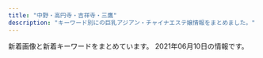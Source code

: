 ```yaml
---
title: "中野・高円寺・吉祥寺・三鷹"
description: "キーワード別にの巨乳アジアン・チャイナエステ嬢情報をまとめました。"
---
```


新着画像と新着キーワードをまとめています。
2021年06月10日の情報です。

<DmmAffiliateIns />
<KeywordTable
  shops={
    [
    {
        "url": "https://aro-flower.com/",
        "keywords": {
            "D": 16,
            "\u80f8": 3,
            "E": 11,
            "G": 3
        },
        "img_links": [
            "https://aro-flower.com/wp-content/themes/este/img/top-img01.png",
            "https://aro-flower.com/wp-content/uploads/2020/09/897216908765sa.jpg",
            "https://aro-flower.com/wp-content/themes/este/img/3.jpg",
            "https://aro-flower.com/wp-content/themes/este/img/5.jpg",
            "https://aro-flower.com/wp-content/uploads/2018/12/121908765sa.jpg",
            "https://aro-flower.com/wp-content/themes/este/img/top-img03.png",
            "https://aro-flower.com/wp-content/themes/este/img/tel01.png",
            "https://aro-flower.com/wp-content/themes/este/img/4.jpg",
            "https://aro-flower.com/wp-content/uploads/2019/01/sahoaaxsjlklslkla.jpg",
            "https://aro-flower.com/wp-content/themes/este/img/6.jpg",
            "https://aro-flower.com/wp-content/uploads/2019/03/srdtyfugih.jpg",
            "https://aro-flower.com/wp-content/themes/este/img/2.jpg",
            "https://aro-flower.com/wp-content/themes/este/img/top-img03b.png",
            "https://aro-flower.com/wp-content/uploads/2019/11/xcvbnmkpojihugy.jpg",
            "https://aro-flower.com/wp-content/uploads/2020/12/1908765sa.jpg",
            "https://aro-flower.com/wp-content/themes/este/img/tel.png",
            "https://aro-flower.com/wp-content/uploads/2018/12/tyfugihojska.jpg",
            "https://aro-flower.com/wp-content/uploads/2020/12/2908765sa.jpg",
            "https://aro-flower.com/wp-content/themes/este/img/1.jpg",
            "https://aro-flower.com/wp-content/uploads/2019/09/wasedrftyguihoj.jpg"
        ],
        "station": "JR\u963f\u4f50\u30f6\u8c37\u99c5\u5357\u53e3",
        "name": "Aroma Flower\uff5e\u30a2\u30ed\u30de\u30d5\u30e9\u30ef\u30fc\uff5e"
    },
    {
        "name": "\u3084\u3059\u3089\u304e\u51e6 \u82b1\u697d",
        "url": "https://www.kagura.tokyo/",
        "keywords": {},
        "station": "JR\u897f\u837b\u7aaa\u99c5\u5357\u53e3",
        "img_links": [
            "https://static.wixstatic.com/media/3f1889_58413e37ea654920b1656e31163c4dc3~mv2.jpg",
            "https://static.wixstatic.com/media/3f1889_d5863990d0fb4ec5be54d7f6e68f3d5f~mv2.png",
            "https://static.wixstatic.com/media/3f1889_769941b5f63d44329a1797c335d938ee~mv2.png",
            "https://static.wixstatic.com/media/3f1889_8c2e9b0dd6a64ae4baaf64673e8f3f0f~mv2.jpg",
            "https://static.wixstatic.com/media/11062b_2042bb7351284f0f982e4787d37415e6f000.jpg",
            "https://static.wixstatic.com/media/3f1889_365a1c01b11e45068c4432b93f9c4bae~mv2.png",
            "https://static.wixstatic.com/media/3f1889_fcd9b2e88eaf4467b0d433f465f82e29~mv2.jpg",
            "https://static.wixstatic.com/media/11062b_84f0c9aa252b4b2ab1114febc012eacbf000.jpg",
            "https://static.wixstatic.com/media/3f1889_ab8d2cf7913a412283ba6a9b444d2a6e~mv2.png",
            "https://static.wixstatic.com/media/3f1889_e91341eb203e4243bc92a5de17a173e2~mv2.png",
            "https://static.wixstatic.com/media/3f1889_31b52551f2694c2f911b20e71ef2b3b2~mv2_d_2700_1600_s_2.jpg",
            "https://static.wixstatic.com/media/3f1889_42006b8157ef484d90a6ac233fe797a4~mv2_d_2300_3517_s_2.png",
            "https://static.wixstatic.com/media/3f1889_df432e03872140c38add5b2746291971~mv2_d_1280_4830_s_2.png",
            "https://static.wixstatic.com/media/11062b_8b93d3d5a6584b69893408bb08e64122f000.jpg",
            "https://static.wixstatic.com/media/3f1889_734d04c2a52d4e95afc0c103f98beb36~mv2.jpg",
            "https://static.wixstatic.com/media/11062b_adfb71c8d3184c0da6217c56e72cfd34f000.jpg",
            "https://static.wixstatic.com/media/3f1889_8e4787061f714a468e91941852cf1eec~mv2_d_1599_4320_s_2.jpg"
        ]
    },
    {
        "station": "JR\u837b\u7aaa\u99c5\u5357\u53e3",
        "img_links": [],
        "name": "TIAMO \u30c6\u30a3\u30a2\u30e2",
        "keywords": {},
        "url": "http://tiamo.est.cm/"
    },
    {
        "keywords": {
            "85": 8,
            "D": 12,
            "87": 8,
            "86": 8,
            "C": 12
        },
        "station": "\u6771\u9ad8\u5186\u5bfa\u99c5",
        "img_links": [
            "http://www.relaxation-hana.xyz/files/007-03.jpg",
            "http://www.relaxation-hana.xyz/files/008.jpg",
            "http://www.relaxation-hana.xyz/images/mainImg_sub.jpg",
            "http://www.relaxation-hana.xyz/files/004-02.jpg",
            "http://www.relaxation-hana.xyz/images/icon_tel.png",
            "http://www.relaxation-hana.xyz/files/006-03.jpg",
            "http://www.relaxation-hana.xyz/images/index_sm.png",
            "http://www.relaxation-hana.xyz/files/006-02.jpg",
            "http://www.relaxation-hana.xyz/files/008-02.jpg",
            "http://www.relaxation-hana.xyz/files/007-02.jpg",
            "http://www.relaxation-hana.xyz/files/001.jpg",
            "http://www.relaxation-hana.xyz/files/004-03.jpg",
            "http://www.relaxation-hana.xyz/files/005-03.jpg",
            "http://www.relaxation-hana.xyz/files/001-03.jpg",
            "http://www.relaxation-hana.xyz/files/005-02.jpg",
            "http://www.relaxation-hana.xyz/images/icon_info.png",
            "http://www.relaxation-hana.xyz/images/btn2.png",
            "http://www.relaxation-hana.xyz/files/007.jpg",
            "http://www.relaxation-hana.xyz/files/001-02.jpg",
            "http://www.relaxation-hana.xyz/images/icon_staff.png",
            "http://www.relaxation-hana.xyz/files/004.jpg",
            "http://www.relaxation-hana.xyz/files/005.jpg",
            "http://www.relaxation-hana.xyz/files/006.jpg",
            "http://www.relaxation-hana.xyz/images/icon_top.png",
            "http://www.relaxation-hana.xyz/files/008-03.jpg"
        ],
        "name": "\u30ea\u30e9\u30af\u30bc\u30fc\u30b7\u30e7\u30f3\u83ef",
        "url": "http://www.relaxation-hana.xyz/"
    },
    {
        "name": "\u30e6\u30a6\u30a2\u30f3\u30c9\u30df\u30fc",
        "img_links": [
            "https://yu-rinpa.tokyo/wp-content/themes/este/img/1.jpg",
            "https://yu-rinpa.tokyo/wp-content/themes/este/img/tel.png",
            "https://yu-rinpa.tokyo/wp-content/uploads/2019/06/1sahuishjasa.jpg",
            "https://yu-rinpa.tokyo/wp-content/uploads/2019/06/1saihoaujaa.jpg",
            "https://yu-rinpa.tokyo/wp-content/themes/este/img/top-img03.png",
            "https://yu-rinpa.tokyo/wp-content/themes/este/img/top-img02.png",
            "https://yu-rinpa.tokyo/wp-content/themes/este/img/top-img04.png",
            "https://yu-rinpa.tokyo/wp-content/themes/este/img/tel01.png",
            "https://yu-rinpa.tokyo/wp-content/themes/este/img/2.jpg",
            "https://yu-rinpa.tokyo/wp-content/uploads/2019/06/3shiaosja.jpg",
            "https://yu-rinpa.tokyo/wp-content/themes/este/img/top-img01.png",
            "https://yu-rinpa.tokyo/wp-content/themes/este/img/3.jpg",
            "https://yu-rinpa.tokyo/wp-content/uploads/2018/12/warestd78.jpg",
            "https://yu-rinpa.tokyo/wp-content/themes/este/img/4.jpg",
            "https://yu-rinpa.tokyo/wp-content/uploads/2019/06/1sahioaja.jpg",
            "https://yu-rinpa.tokyo/wp-content/uploads/2018/12/4388fd7381a30d84934c3516c70a269a.jpg"
        ],
        "keywords": {
            "D": 17,
            "C": 4
        },
        "url": "https://yu-rinpa.tokyo/",
        "station": "JR\u4e2d\u91ce\u99c5\u5317\u53e3"
    },
    {
        "name": "\u30b9\u30a4\u30fc\u30c8\u30cf\u30cb\u30fc",
        "keywords": {
            "88": 1,
            "83": 3,
            "87": 3,
            "86": 7,
            "D": 17,
            "\u30bb\u30af\u30b7\u30fc": 1,
            "85": 3
        },
        "station": "JR\u837b\u7aaa\u99c5\u897f\u53e32",
        "img_links": [
            "http://sweet-honey.jpn.mn/images/mainimg01.png",
            "http://sweet-honey.jpn.mn/photos/sites/68/2021/01/2021012112500887.jpg",
            "http://sweet-honey.jpn.mn/photos/sites/68/2020/06/2020060401504832.jpg",
            "http://sweet-honey.jpn.mn/photos/sites/68/2021/06/2021061016232076.jpg",
            "http://sweet-honey.jpn.mn/images/room5.jpg",
            "http://sweet-honey.jpn.mn/photos/sites/68/2020/11/2020111901322238.jpg",
            "http://sweet-honey.jpn.mn/images/mainimg02.png",
            "http://sweet-honey.jpn.mn/images/room4.png",
            "http://sweet-honey.jpn.mn/images/room1.jpg",
            "http://sweet-honey.jpn.mn/photos/sites/68/2019/12/2019122903172745.jpg",
            "http://sweet-honey.jpn.mn/images/room4.jpg",
            "http://sweet-honey.jpn.mn/photos/sites/68/2021/06/2021061016221129.jpg",
            "http://sweet-honey.jpn.mn/images/room2.jpg",
            "http://sweet-honey.jpn.mn/photos/sites/68/2020/12/2020121102071696.jpg",
            "http://sweet-honey.jpn.mn/photos/sites/68/2020/10/2020102804385899.jpg",
            "http://sweet-honey.jpn.mn/images/side_link02.png",
            "http://sweet-honey.jpn.mn/photos/sites/68/2021/04/2021042914565676.jpg",
            "http://sweet-honey.jpn.mn/images/side_link01.png",
            "http://sweet-honey.jpn.mn/photos/sites/68/2021/02/2021022218491863.jpg",
            "http://sweet-honey.jpn.mn/photos/sites/68/2019/12/2019122903172723.jpg",
            "http://sweet-honey.jpn.mn/photos/sites/68/2021/02/2021021919132751.jpg",
            "http://sweet-honey.jpn.mn/images/side_link03.png",
            "http://sweet-honey.jpn.mn/photos/sites/68/2021/02/202102191912083.jpg",
            "http://sweet-honey.jpn.mn/photos/sites/68/2020/06/2020060401530098.jpg",
            "http://sweet-honey.jpn.mn/photos/sites/68/2021/04/202104251528277.jpg",
            "http://sweet-honey.jpn.mn/photos/sites/68/2021/03/202103011433158.jpg",
            "http://sweet-honey.jpn.mn/photos/sites/68/2021/04/2021040516200092.jpg",
            "http://sweet-honey.jpn.mn/photos/sites/68/2021/05/2021051510364881.jpg",
            "http://sweet-honey.jpn.mn/photos/sites/68/2019/12/2019121009263189.jpg",
            "http://sweet-honey.jpn.mn/images/ico01.png",
            "http://sweet-honey.jpn.mn/photos/sites/68/2021/04/2021042515260441.jpg",
            "http://sweet-honey.jpn.mn/photos/sites/68/2021/03/202103011433454.jpg",
            "http://sweet-honey.jpn.mn/images/room2.png"
        ],
        "url": "http://sweet-honey.jpn.mn/"
    },
    {
        "station": "\u91ce\u65b9\u99c5\u5357\u53e3",
        "img_links": [
            "https://su-rinpa.tokyo/wp-content/themes/este/img/3.jpg",
            "https://su-rinpa.tokyo/wp-content/themes/este/img/4.jpg",
            "https://su-rinpa.tokyo/wp-content/uploads/2019/11/saaaaaaajksa.jpg",
            "https://su-rinpa.tokyo/wp-content/themes/este/img/tel.png",
            "https://su-rinpa.tokyo/wp-content/themes/este/img/top-img04.png",
            "https://su-rinpa.tokyo/wp-content/uploads/2019/11/8sakjhasasa.jpg",
            "https://su-rinpa.tokyo/wp-content/themes/este/img/1.jpg",
            "https://su-rinpa.tokyo/wp-content/uploads/2019/11/8sauika.jpg",
            "https://su-rinpa.tokyo/wp-content/themes/este/img/top-img02.png",
            "https://su-rinpa.tokyo/wp-content/uploads/2019/11/satuysa.jpg",
            "https://su-rinpa.tokyo/wp-content/themes/este/img/top-img01.png",
            "https://su-rinpa.tokyo/wp-content/themes/este/img/tel01.png",
            "https://su-rinpa.tokyo/wp-content/themes/este/img/2.jpg"
        ],
        "keywords": {
            "D": 11,
            "E": 4
        },
        "name": "\u6c34\u6676\u5bae-\u3059\u3044\u3057\u3087\u3046\u304d\u3085\u3046-",
        "url": "https://su-rinpa.tokyo/"
    },
    {
        "keywords": {
            "90": 20,
            "89": 12,
            "88": 4,
            "C": 16,
            "\u80f8": 2
        },
        "name": "\u6fc0\u5b89\u7f8e\u4eba",
        "img_links": [
            "http://happy.esnavi.work/top.jpg",
            "http://happy.esnavi.work/2/uploadimg/1595870725.jpeg",
            "http://happy.esnavi.work/2/uploadimg/1592489482.jpeg",
            "http://happy.esnavi.work/2/uploadimg/1618490450.jpeg",
            "http://happy.esnavi.work/2/uploadimg/1591884128.jpeg",
            "http://happy.esnavi.work/mobile.jpg",
            "http://happy.esnavi.work/2/uploadimg/1592499472.jpeg",
            "http://happy.esnavi.work/room2.jpg",
            "http://happy.esnavi.work/room3.jpg",
            "http://happy.esnavi.work/room4.jpg",
            "http://happy.esnavi.work/room1.jpg",
            "http://happy.esnavi.work/2/uploadimg/1593433507.jpeg",
            "http://happy.esnavi.work/2/uploadimg/1622549567.jpeg",
            "http://happy.esnavi.work/2/uploadimg/1591883779.jpeg",
            "http://happy.esnavi.work/2/uploadimg/1620041930.jpeg"
        ],
        "station": "JR\u4e2d\u91ce\u99c5\u5317\u53e3",
        "url": "http://happy.esnavi.work/"
    },
    {
        "station": "JR\u5409\u7965\u5bfa\u99c5\u5317\u53e3",
        "img_links": [
            "http://zeanfio.tokyo/uploads/210416/1-210416133S4214.jpg",
            "http://zeanfio.tokyo/uploads/200613/1-20061313545XI.jpg",
            "http://zeanfio.tokyo/uploads/200826/1-200R612392D44.jpg",
            "http://zeanfio.tokyo/picture/face.jpg",
            "http://zeanfio.tokyo/picture/room1.jpg",
            "http://zeanfio.tokyo/uploads/200826/1-200R612401XN.jpg",
            "http://zeanfio.tokyo/uploads/200826/1-200R612410XQ.jpg",
            "http://zeanfio.tokyo/picture/face_bj1.png",
            "http://zeanfio.tokyo/picture/room4.jpg",
            "http://zeanfio.tokyo/picture/room3.jpg",
            "http://zeanfio.tokyo/uploads/210401/1-21040115504V30.jpg",
            "http://zeanfio.tokyo/uploads/200615/1-200615130103941.jpg",
            "http://zeanfio.tokyo/picture/pick.jpg",
            "http://zeanfio.tokyo/picture/news.jpg",
            "http://zeanfio.tokyo/uploads/200826/1-200R6123K2943.jpg",
            "http://zeanfio.tokyo/uploads/210416/1-2104161339114D.jpg",
            "http://zeanfio.tokyo/uploads/200826/1-200R6123J3U4.jpg",
            "http://zeanfio.tokyo/picture/room2.jpg",
            "http://zeanfio.tokyo/uploads/200826/1-200R612391O57.jpg",
            "http://zeanfio.tokyo/uploads/200826/1-200R61240505J.jpg",
            "http://zeanfio.tokyo/uploads/200826/1-200R61240062U.jpg",
            "http://zeanfio.tokyo/uploads/210401/1-210401155019443.jpg",
            "http://zeanfio.tokyo/picture/top.jpg",
            "http://zeanfio.tokyo/picture/s_staff.png",
            "http://zeanfio.tokyo/uploads/200526/1-2005260T929410.jpg",
            "http://zeanfio.tokyo/uploads/200525/1-2005251AZ0391.jpg"
        ],
        "keywords": {
            "86": 6,
            "C": 1,
            "E": 1,
            "89": 1,
            "D": 7,
            "85": 1,
            "\u80f8": 1
        },
        "url": "http://zeanfio.tokyo/",
        "name": "\u611b\u306e\u6d77"
    },
    {
        "url": "http://suityuka.info/",
        "keywords": {
            "85": 2,
            "89": 6,
            "88": 6
        },
        "station": "\u4e2d\u91ce\u5742\u4e0a\u99c5A1\u53e3",
        "img_links": [
            "http://suityuka.info/img/mihoi1.jpg",
            "http://suityuka.info/i/gals/yuri1.jpg",
            "http://suityuka.info/i/images/yuri1.jpg",
            "http://www.suityuka.info/img/miki1.jpg",
            "http://www.suityuka.info/img/yuri1.jpg",
            "http://www.suityuka.info/img/miho1.jpg",
            "http://www.suityuka.info/images/m04.jpg",
            "http://suityuka.info/img/miki1.jpg",
            "http://suityuka.info/i/gals/miho1.jpg",
            "http://suityuka.info/i/gals/miki1.jpg",
            "http://suityuka.info/img/yuri1.jpg",
            "http://suityuka.info/images/m02.jpg",
            "http://www.suityuka.info/images/m03.jpg",
            "http://suityuka.info/i/gals/rumi1.jpg",
            "http://www.suityuka.info/images/m02.jpg",
            "http://suityuka.info/img/rumi1.jpg",
            "http://suityuka.info/images/m03.jpg",
            "http://www.suityuka.info/i/images/yuri1.jpg",
            "http://suityuka.info/images/m04.jpg",
            "http://suityuka.info/img/miho1.jpg"
        ],
        "name": "\u6c34\u4e2d\u82b1"
    },
    {
        "img_links": [
            "http://milktea.rankuens.com/css/staff/staff07.png",
            "http://milktea.rankuens.com/css/staff/staff04.png",
            "http://milktea.rankuens.com/css/nav/nav06.png",
            "http://milktea.rankuens.com/css/nav/nav05.png",
            "http://milktea.rankuens.com/css/staff/staff02.png",
            "http://milktea.rankuens.com/css/staff/staff06.png",
            "http://milktea.rankuens.com/css/nav/nav04.png",
            "http://milktea.rankuens.com/css/nav/nav03.png",
            "http://milktea.rankuens.com/css/nav/nav01.png",
            "http://milktea.rankuens.com/css/staff/staff05-b.png",
            "http://milktea.rankuens.com/css/staff/staff01.png",
            "http://milktea.rankuens.com/css/nav/nav02.png",
            "http://milktea.rankuens.com/css/staff/staff05.png",
            "http://milktea.rankuens.com/css/tel.png",
            "http://milktea.rankuens.com/css/top01.png"
        ],
        "keywords": {
            "86": 1,
            "85": 1,
            "C": 2,
            "89": 3,
            "D": 3,
            "E": 1,
            "87": 1
        },
        "station": "JR\u9ad8\u5186\u5bfa\u99c5\u5317\u53e3",
        "url": "http://milktea.rankuens.com/",
        "name": "\u30df\u30eb\u30af\u30c6\u30a3\u30fc"
    },
    {
        "keywords": {},
        "img_links": [
            "http://www.es-koi.link/images/8.jpg",
            "http://www.es-koi.link/images/sys1.jpg",
            "http://www.es-koi.link/images/news.jpg",
            "http://www.es-koi.link/img/sayuri1.jpg",
            "http://www.es-koi.link/images/6.jpg",
            "http://www.es-koi.link/images/int1.jpg",
            "http://www.es-koi.link/images/tel.jpg",
            "http://www.es-koi.link/images/info.jpg",
            "http://www.es-koi.link/img/mimi1.jpg",
            "http://www.es-koi.link/images/int2.jpg",
            "http://www.es-koi.link/images/head.jpg",
            "http://www.es-koi.link/images/ais.jpg",
            "http://www.es-koi.link/img/nana1.jpg",
            "http://www.es-koi.link/images/3.jpg",
            "http://www.es-koi.link/images/2.jpg",
            "http://www.es-koi.link/images/7.jpg",
            "http://www.es-koi.link/img/yuyu1.jpg",
            "http://www.es-koi.link/images/5.jpg",
            "http://www.es-koi.link/img/raki1.jpg",
            "http://www.es-koi.link/images/mobile.jpg",
            "http://www.es-koi.link/img/aoi1.jpg",
            "http://www.es-koi.link/images/sys2.jpg",
            "http://www.es-koi.link/images/line.png",
            "http://www.es-koi.link/images/interior_t.jpg",
            "http://www.es-koi.link/images/staff_t.jpg"
        ],
        "station": "JR\u897f\u837b\u7aaa\u99c5\u5357\u53e3",
        "url": "http://www.es-koi.link/",
        "name": "\u6843\u306e\u5fc3"
    },
    {
        "name": "\u4e00\u76ee\u60da\u308c",
        "img_links": [
            "http://xiretyuat.xyz/static/picture/tit_staff02.png",
            "http://xiretyuat.xyz/uploads/210408/1-21040Q33AR20.jpg",
            "http://xiretyuat.xyz/static/picture/tit_new.png",
            "http://xiretyuat.xyz/static/picture/maining.jpg",
            "http://xiretyuat.xyz/uploads/210408/1-21040Q33H0N7.jpg",
            "http://xiretyuat.xyz/static/picture/sp_tit_therapist.png",
            "http://xiretyuat.xyz/uploads/201215/1-201215140451403.jpg",
            "http://xiretyuat.xyz/static/picture/sp_tit_staff01.png",
            "http://xiretyuat.xyz/images/1-1Z41911200GA.png",
            "http://xiretyuat.xyz/uploads/210511/1-21051113142N43.jpg",
            "http://xiretyuat.xyz/uploads/210319/1-2103191603104W.jpg",
            "http://xiretyuat.xyz/static/picture/room3.jpg",
            "http://xiretyuat.xyz/uploads/210408/1-21040Q33G0920.jpg",
            "http://xiretyuat.xyz/uploads/210327/1-21032G53UQ59.jpg",
            "http://xiretyuat.xyz/uploads/210511/1-2105111315014b.jpg",
            "http://xiretyuat.xyz/uploads/201215/1-2012151405433S.jpg",
            "http://xiretyuat.xyz/uploads/210127/1-21012G0344A00.jpg",
            "http://xiretyuat.xyz/uploads/210127/1-21012G0345B96.jpg",
            "http://xiretyuat.xyz/static/picture/sp_tit_staff02.png",
            "http://xiretyuat.xyz/static/picture/sp_tit_new.png",
            "http://xiretyuat.xyz/uploads/210319/1-21031916032G39.jpg",
            "http://xiretyuat.xyz/static/picture/tit_therapist.png",
            "http://xiretyuat.xyz/static/picture/room2.jpg",
            "http://xiretyuat.xyz/static/picture/room4.jpg",
            "http://xiretyuat.xyz/uploads/210319/1-21031916033XB.jpg",
            "http://xiretyuat.xyz/static/picture/img_tel.png",
            "http://xiretyuat.xyz/uploads/201215/1-2012151405215G.jpg",
            "http://xiretyuat.xyz/static/picture/top.jpg",
            "http://xiretyuat.xyz/uploads/210127/1-21012G03430533.jpg",
            "http://xiretyuat.xyz/static/picture/tit_staff01.png",
            "http://xiretyuat.xyz/uploads/210511/1-210511131450912.jpg",
            "http://xiretyuat.xyz/static/picture/room1.jpg"
        ],
        "keywords": {
            "\u4e73": 1,
            "89": 4,
            "C": 15,
            "85": 4,
            "D": 12,
            "86": 15,
            "87": 3,
            "E": 3,
            "88": 4
        },
        "station": "\u6b66\u8535\u95a2\u99c5\u5357\u53e3",
        "url": "http://xiretyuat.xyz/"
    },
    {
        "url": "http://www.e-himawari.work/",
        "station": "JR\u837b\u7aaa\u99c5\u5357\u53e3",
        "name": "\u6c34\u8272",
        "img_links": [
            "http://www.e-himawari.work/img/riri2.jpg",
            "http://www.e-himawari.work/images/head.jpg",
            "http://www.e-himawari.work/img/ai2.jpg",
            "http://www.e-himawari.work/img/ayumi1.jpg",
            "http://www.e-himawari.work/images/rec2.jpg",
            "http://www.e-himawari.work/images/10.jpg",
            "http://www.e-himawari.work/images/1.jpg",
            "http://www.e-himawari.work/images/int2.jpg",
            "http://www.e-himawari.work/img/ayaka1.jpg",
            "http://www.e-himawari.work/img/momo1.jpg",
            "http://www.e-himawari.work/images/interior_t.jpg",
            "http://www.e-himawari.work/img/nao1.jpg",
            "http://www.e-himawari.work/img/ai3.jpg",
            "http://www.e-himawari.work/img/nana1.jpg",
            "http://www.e-himawari.work/images/6.jpg",
            "http://www.e-himawari.work/images/rec1.jpg",
            "http://www.e-himawari.work/img/momo2.jpg",
            "http://www.e-himawari.work/images/5.jpg",
            "http://www.e-himawari.work/img/riri1.jpg",
            "http://www.e-himawari.work/images/ta.jpg",
            "http://www.e-himawari.work/img/ayumi2.jpg",
            "http://www.e-himawari.work/images/up.png",
            "http://www.e-himawari.work/img/ayaka2.jpg",
            "http://www.e-himawari.work/img/kina3.jpg",
            "http://www.e-himawari.work/img/yuka1.jpg",
            "http://www.e-himawari.work/images/7.jpg",
            "http://www.e-himawari.work/images/9.jpg",
            "http://www.e-himawari.work/img/ayumi3.jpg",
            "http://www.e-himawari.work/img/nao2.jpg",
            "http://www.e-himawari.work/images/4.jpg",
            "http://www.e-himawari.work/images/2.jpg",
            "http://www.e-himawari.work/img/ai1.jpg",
            "http://www.e-himawari.work/images/staff_t.jpg",
            "http://www.e-himawari.work/img/yuka2.jpg",
            "http://www.e-himawari.work/img/yui1.jpg",
            "http://www.e-himawari.work/images/mobile.jpg",
            "http://www.e-himawari.work/images/sys.jpg",
            "http://www.e-himawari.work/img/yui2.jpg",
            "http://www.e-himawari.work/images/3.jpg",
            "http://www.e-himawari.work/img/kina2.jpg",
            "http://www.e-himawari.work/images/news.jpg",
            "http://www.e-himawari.work/images/int1.jpg",
            "http://www.e-himawari.work/images/8.jpg",
            "http://www.e-himawari.work/images/tel.jpg",
            "http://www.e-himawari.work/img/kina1.jpg",
            "http://www.e-himawari.work/img/ayaka3.jpg"
        ],
        "keywords": {}
    },
    {
        "img_links": [],
        "url": "http://twocats.jps.mn/",
        "station": "JR\u963f\u4f50\u30f6\u8c37\u99c5\u5357\u53e3",
        "keywords": {},
        "name": "\u4e21\u53ea\u732b\u30fb\u30ea\u30e3\u30f3\u30c1\u30fc\u30e2\u30fc"
    },
    {
        "station": "JR\u9ad8\u5186\u5bfa\u99c5\u5357\u53e3",
        "keywords": {
            "D": 4,
            "86": 7,
            "E": 3
        },
        "url": "http://aroma-relax.blue/",
        "name": "\u3086\u304d\u59eb",
        "img_links": [
            "http://aroma-relax.blue/images/slider/slide2s.png",
            "http://aroma-relax.blue/images/a1.jpg",
            "http://aroma-relax.blue/images/ff.jpg",
            "http://aroma-relax.blue/images/r6.jpg",
            "http://aroma-relax.blue/images/index_01.jpg",
            "http://aroma-relax.blue/images/an_4_02.jpg",
            "http://aroma-relax.blue/images/r4.jpg",
            "http://aroma-relax.blue/images/qr.jpg",
            "http://aroma-relax.blue/images/a2.jpg",
            "http://aroma-relax.blue/images/a3.jpg",
            "http://aroma-relax.blue/images/an_2_01.jpg",
            "http://aroma-relax.blue/images/line.jpg",
            "http://aroma-relax.blue/images/an_3_02.jpg",
            "http://aroma-relax.blue/images/r1.jpg",
            "http://aroma-relax.blue/images/an_2_02.jpg",
            "http://aroma-relax.blue/images/slider/slide3s.png",
            "http://aroma-relax.blue/images/staff_images/cg06.jpg",
            "http://aroma-relax.blue/images/slider/slide2.png",
            "http://aroma-relax.blue/images/staff_images/cg05.jpg",
            "http://aroma-relax.blue/images/r2.jpg",
            "http://aroma-relax.blue/images/staff_images/cg071.jpg",
            "http://aroma-relax.blue/images/staff_images/cg03.jpg",
            "http://aroma-relax.blue/images/staff_images/cg02.jpg",
            "http://aroma-relax.blue/images/r3.jpg",
            "http://aroma-relax.blue/images/staff_images/cg08.jpg",
            "http://aroma-relax.blue/images/an_1_02.jpg",
            "http://aroma-relax.blue/images/no.png",
            "http://aroma-relax.blue/images/slider/slide3.png",
            "http://aroma-relax.blue/images/staff_images/cg061.jpg",
            "http://aroma-relax.blue/images/an_6_02.jpg",
            "http://aroma-relax.blue/images/an_5_01.jpg",
            "http://aroma-relax.blue/images/an_6_01.jpg",
            "http://aroma-relax.blue/images/slider/slide1s.png",
            "http://aroma-relax.blue/images/an_4_01.jpg",
            "http://aroma-relax.blue/images/an_5_02.jpg",
            "http://aroma-relax.blue/images/an_3_01.jpg",
            "http://aroma-relax.blue/images/staff_images/cg01.jpg",
            "http://aroma-relax.blue/images/a4.jpg",
            "http://aroma-relax.blue/images/an_1_01.jpg",
            "http://aroma-relax.blue/images/slider/slide1.png",
            "http://aroma-relax.blue/images/staff_images/cg07.jpg",
            "http://aroma-relax.blue/images/r5.jpg"
        ]
    },
    {
        "keywords": {
            "D": 2,
            "87": 2,
            "C": 1,
            "85": 4,
            "86": 1,
            "88": 2
        },
        "img_links": [
            "http://yumi-haru.work/img/sta8.jpg",
            "http://yumi-haru.work/img/sta20.jpg",
            "http://yumi-haru.work/sp/img/time.jpg",
            "http://yumi-haru.work/sp/img/t-t.jpg",
            "http://yumi-haru.work/img/th.png",
            "http://yumi-haru.work/sp/img/sta21.jpg",
            "http://yumi-haru.work/img/nos.jpg",
            "http://yumi-haru.work/img/s20.jpg",
            "http://yumi-haru.work/sp/img/tit.jpg",
            "http://yumi-haru.work/sp/img/sta20.jpg",
            "http://yumi-haru.work/sp/img/botton.jpg",
            "http://yumi-haru.work/sp/img/s3.jpg",
            "http://yumi-haru.work/sp/img/add.jpg",
            "http://yumi-haru.work/sp/img/sta8.jpg",
            "http://yumi-haru.work/img/s8.jpg",
            "http://yumi-haru.work/sp/img/pic.jpg",
            "http://yumi-haru.work/sp/img/s20.jpg",
            "http://yumi-haru.work/sp/img/acc.jpg",
            "http://yumi-haru.work/sp/img/t-o.jpg",
            "http://yumi-haru.work/img/mo.png",
            "http://yumi-haru.work/sp/img/t-a.jpg",
            "http://yumi-haru.work/img/bb.png",
            "http://yumi-haru.work/sp/img/s21.jpg",
            "http://yumi-haru.work/sp/img/tel.jpg",
            "http://yumi-haru.work/sp/img/tel2.jpg",
            "http://yumi-haru.work/sp/img/t-r.jpg",
            "http://yumi-haru.work/img/s2.jpg",
            "http://yumi-haru.work/img/acc.jpg",
            "http://yumi-haru.work/img/sta21.jpg",
            "http://yumi-haru.work/img/sta3.jpg",
            "http://yumi-haru.work/sp/img/info.jpg",
            "http://yumi-haru.work/sp/img/pc.jpg",
            "http://yumi-haru.work/sp/img/s8.jpg",
            "http://yumi-haru.work/img/s3.jpg",
            "http://yumi-haru.work/img/top2.png",
            "http://yumi-haru.work/sp/img/sys.jpg",
            "http://yumi-haru.work/img/s21.jpg",
            "http://yumi-haru.work/sp/img/t-s.jpg"
        ],
        "name": "\u3086\u307f\u306e\u306f\u308b",
        "station": "JR\u4e2d\u91ce\u99c5\u5357\u53e3",
        "url": "http://yumi-haru.work/"
    },
    {
        "keywords": {},
        "station": "\u65b0\u4e2d\u91ce\u99c54\u756a\u51fa\u53e3",
        "url": "https://nakano-mensesthe.com/",
        "img_links": [
            "https://nakano-mensesthe.com/room/3.jpg",
            "https://nakano-mensesthe.com/2019/08/31/1.jpg",
            "https://nakano-mensesthe.com/link/mens-esthe.png",
            "https://nakano-mensesthe.com/menu/home.png",
            "https://nakano-mensesthe.com/menu/gallery.png",
            "https://nakano-mensesthe.com/images/footer-l.png",
            "https://nakano-mensesthe.com/room/esthe1.jpg",
            "https://nakano-mensesthe.com/menu/blog.png",
            "https://nakano-mensesthe.com/staff/yuri-s1.jpg",
            "https://nakano-mensesthe.com/images/clear.png",
            "https://nakano-mensesthe.com/icon/yelp.png",
            "https://nakano-mensesthe.com/room/7.jpg",
            "https://nakano-mensesthe.com/staff/eri-l1.jpg",
            "https://nakano-mensesthe.com/button/home.png",
            "https://nakano-mensesthe.com/2019/10/05/tenpo.jpg",
            "https://nakano-mensesthe.com/room/2.jpg",
            "https://nakano-mensesthe.com/room/esthe2.jpg",
            "https://nakano-mensesthe.com/staff/eri-s1.jpg",
            "https://nakano-mensesthe.com/room/4.jpg",
            "https://nakano-mensesthe.com/button/staff.png",
            "https://nakano-mensesthe.com/staff/aki-s1.jpg",
            "https://nakano-mensesthe.com/room/8.jpg",
            "https://nakano-mensesthe.com/images/main-sp.jpg",
            "https://nakano-mensesthe.com/2020/12/21/eri.jpg",
            "https://nakano-mensesthe.com/images/main1.jpg",
            "https://nakano-mensesthe.com/room/esthe3.jpg",
            "https://nakano-mensesthe.com/menu/friend.png",
            "https://nakano-mensesthe.com/menu/info.png",
            "https://nakano-mensesthe.com/staff/nana-s1.jpg",
            "https://nakano-mensesthe.com/images/header3.png",
            "https://nakano-mensesthe.com/room/1.jpg",
            "https://nakano-mensesthe.com/button/blog.png",
            "https://nakano-mensesthe.com/icon/line.png",
            "https://nakano-mensesthe.com/staff/nana-l1.jpg",
            "https://nakano-mensesthe.com/staff/aki-l1.jpg",
            "https://nakano-mensesthe.com/staff/yuri-l1.jpg",
            "https://nakano-mensesthe.com/images/footer-r.png",
            "https://nakano-mensesthe.com/icon/facebook.png",
            "https://nakano-mensesthe.com/icon/twitter.png"
        ],
        "name": "\u6574\u4f53\u697d"
    },
    {
        "img_links": [],
        "station": "JR\u897f\u837b\u7aaa\u99c5\u5357\u53e3",
        "keywords": {},
        "url": "http://hasuko.work/",
        "name": "\u306f\u3059\u3053"
    },
    {
        "img_links": [
            "http://sei-ren.work/images/sys2.jpg",
            "http://sei-ren.work/staff/riri.jpg",
            "http://sei-ren.work/sp/images/int1.jpg",
            "http://sei-ren.work/img/sizuka1.png",
            "http://sei-ren.work/sp/images/news.jpg",
            "http://sei-ren.work/sp/images/e5.jpg",
            "http://sei-ren.work/images/b1.jpg",
            "http://sei-ren.work/sp/images/e2.jpg",
            "http://sei-ren.work/images/sys3.jpg",
            "http://sei-ren.work/images/staff_t.jpg",
            "http://sei-ren.work/sp/images/e4.jpg",
            "http://sei-ren.work/sp/images/sisu_t.jpg",
            "http://sei-ren.work/img/rin1.png",
            "http://sei-ren.work/images/interior_t.jpg",
            "http://sei-ren.work/staff/rin.jpg",
            "http://sei-ren.work/sp/img/yuki1.png",
            "http://sei-ren.work/sp/images/sys1.jpg",
            "http://sei-ren.work/sp/menu/top.jpg",
            "http://sei-ren.work/sp/images/newsb.png",
            "http://sei-ren.work/sp/img/emi1.png",
            "http://sei-ren.work/sp/images/e6.jpg",
            "http://sei-ren.work/sp/images/sys2.jpg",
            "http://sei-ren.work/staff/emi.jpg",
            "http://sei-ren.work/images/b3.jpg",
            "http://sei-ren.work/sp/menu/interior.jpg",
            "http://sei-ren.work/sp/images/interior_t.jpg",
            "http://sei-ren.work/images/b2.jpg",
            "http://sei-ren.work/sp/staff/yuki.jpg",
            "http://sei-ren.work/sp/staff/riri.jpg",
            "http://sei-ren.work/images/sys1.jpg",
            "http://sei-ren.work/sp/menu/sisu.jpg",
            "http://sei-ren.work/sp/img/sizuka1.png",
            "http://sei-ren.work/sp/images/e3.jpg",
            "http://sei-ren.work/images/news.jpg",
            "http://sei-ren.work/sp/images/topgirl.jpg",
            "http://sei-ren.work/img/riri1.png",
            "http://sei-ren.work/images/int1.jpg",
            "http://sei-ren.work/sp/img/rin1.png",
            "http://sei-ren.work/sp/images/tel.jpg",
            "http://sei-ren.work/sp/staff/emi.jpg",
            "http://sei-ren.work/sp/menu/staff.jpg",
            "http://sei-ren.work/img/yuki1.png",
            "http://sei-ren.work/sp/images/staff_t.jpg",
            "http://sei-ren.work/sp/images/int2.png",
            "http://sei-ren.work/sp/img/riri1.png",
            "http://sei-ren.work/img/emi1.png",
            "http://sei-ren.work/sp/images/sisu1.png",
            "http://sei-ren.work/sp/images/sys4.png",
            "http://sei-ren.work/images/int2.jpg",
            "http://sei-ren.work/sp/images/s2.jpg",
            "http://sei-ren.work/images/sm.jpg",
            "http://sei-ren.work/sp/staff/sizuka.jpg",
            "http://sei-ren.work/images/sys4.jpg",
            "http://sei-ren.work/sp/images/ac1.jpg",
            "http://sei-ren.work/sp/images/s4.jpg",
            "http://sei-ren.work/staff/yuki.jpg",
            "http://sei-ren.work/images/rec.jpg",
            "http://sei-ren.work/images/head.jpg",
            "http://sei-ren.work/sp/images/head.jpg",
            "http://sei-ren.work/sp/staff/rin.jpg",
            "http://sei-ren.work/sp/images/footer.png",
            "http://sei-ren.work/sp/images/sys3.jpg",
            "http://sei-ren.work/sp/images/e1.jpg",
            "http://sei-ren.work/sp/images/s3.jpg",
            "http://sei-ren.work/images/tg.jpg",
            "http://sei-ren.work/staff/sizuka.jpg",
            "http://sei-ren.work/sp/images/rec.jpg"
        ],
        "url": "http://sei-ren.work/",
        "keywords": {},
        "name": "\u6e05\u604b \uff5e\u305b\u3044\u308c\u3093\uff5e",
        "station": "JR\u897f\u837b\u7aaa\u99c5\u5317\u53e3"
    },
    {
        "name": "\u82b1\u706b",
        "img_links": [
            "http://hanabi.iest.jp/images/demo/slider/images/slide3.png",
            "http://hanabi.iest.jp/images/top/top_05.jpg",
            "http://hanabi.iest.jp/images/top/top_01.jpg",
            "http://hanabi.iest.jp/images/massage/massage_02b.jpg",
            "http://hanabi.iest.jp/images/massage/massage_03b.jpg",
            "http://hanabi.iest.jp/images/staff_image/staff_05b.jpg",
            "http://hanabi.iest.jp/images/staff_image/staff_09a.jpg",
            "http://hanabi.iest.jp/images/massage/massage_04a.jpg",
            "http://hanabi.iest.jp/images/staff_image/staff_08a.jpg",
            "http://hanabi.iest.jp/images/top/top_02.jpg",
            "http://hanabi.iest.jp/images/home/index_11.jpg",
            "http://hanabi.iest.jp/images/demo/slider/images/slide2.png",
            "http://hanabi.iest.jp/images/home/index_tel.jpg",
            "http://hanabi.iest.jp/images/index_page_top.png",
            "http://hanabi.iest.jp/images/massage/massage_04b.jpg",
            "http://hanabi.iest.jp/images/staff_image/staff_04a.jpg",
            "http://hanabi.iest.jp/images/top/top_08.png",
            "http://hanabi.iest.jp/images/staff_image/staff_06a.jpg",
            "http://hanabi.iest.jp/images/staff_image/staff_04b.jpg",
            "http://hanabi.iest.jp/images/staff_image/staff_03b.jpg",
            "http://hanabi.iest.jp/images/staff_image/staff_03a.jpg",
            "http://hanabi.iest.jp/images/massage/massage_01b.jpg",
            "http://hanabi.iest.jp/images/home/index_13.jpg",
            "http://hanabi.iest.jp/images/massage/massage_01a.jpg",
            "http://hanabi.iest.jp/images/staff_image/staff_07a.jpg",
            "http://hanabi.iest.jp/images/demo/slider/images/slide1.png",
            "http://hanabi.iest.jp/images/massage/massage_03a.jpg",
            "http://hanabi.iest.jp/images/staff_image/staff_010a.jpg",
            "http://hanabi.iest.jp/images/massage/massage_02a.jpg",
            "http://hanabi.iest.jp/images/top/top_03.jpg",
            "http://hanabi.iest.jp/images/staff_image/staff_05a.jpg",
            "http://hanabi.iest.jp/images/massage/massage_la.jpg",
            "http://hanabi.iest.jp/images/staff/staff_top.png",
            "http://hanabi.iest.jp/images/staff_one/staff_ba.png",
            "http://hanabi.iest.jp/images/home/top.jpg",
            "http://hanabi.iest.jp/images/top/top_06.jpg",
            "http://hanabi.iest.jp/images/top/top_04.jpg"
        ],
        "url": "http://hanabi.iest.jp/",
        "keywords": {},
        "station": "\u6b66\u8535\u95a2\u99c5\u5357\u53e3"
    },
    {
        "name": "\u591c\u6765\u9999",
        "station": "JR\u4e2d\u91ce\u99c5\u5357\u53e3",
        "url": "http://www.come0.work/",
        "keywords": {
            "\u4e73": 1
        },
        "img_links": [
            "http://www.come0.work/{dede:global.cfg_templets_skin/}/picture/cg01.jpg",
            "http://www.come0.work/templets/default/picture/top01.png",
            "http://www.come0.work/{dede:global.cfg_templets_skin/}/picture/cg02.jpg",
            "http://www.come0.work/uploads/201102/1-201102105636225.jpg",
            "http://www.come0.work/templets/default/picture/top03.png",
            "http://www.come0.work/templets/default/picture/tit3.jpg",
            "http://www.come0.work/templets/default/picture/top02.png",
            "http://www.come0.work/uploads/201110/1-201110102F2323.jpg",
            "http://www.come0.work/templets/default/picture/stal.png",
            "http://www.come0.work/templets/default/picture/tit5.jpg",
            "http://www.come0.work/uploads/201102/1-201102105649605.jpg",
            "http://www.come0.work/templets/default/picture/tit2.jpg",
            "http://www.come0.work/templets/default/picture/sys1.jpg",
            "http://www.come0.work/templets/default/picture/tit4.jpg",
            "http://www.come0.work/templets/default/picture/tit1.jpg",
            "http://www.come0.work/templets/default/picture/footer.png"
        ]
    },
    {
        "station": "JR\u837b\u7aaa\u99c5\u5317\u53e3",
        "name": "SPA ONLY ONE",
        "keywords": {
            "86": 3,
            "D": 4,
            "C": 15,
            "84": 1,
            "85": 1,
            "87": 1
        },
        "url": "http://spa-only-one.jpn.mn/",
        "img_links": [
            "http://spa-only-one.jpn.mn/photos/sites/15/2019/06/2019062511372543-265x400.jpg",
            "http://spa-only-one.jpn.mn/images/s_staff.png",
            "http://spa-only-one.jpn.mn/photos/sites/15/2020/06/2020062320024668.jpg",
            "http://spa-only-one.jpn.mn/photos/sites/15/2018/05/2018052706463940.jpg",
            "http://spa-only-one.jpn.mn/photos/sites/15/2018/05/2018052706482112.jpg",
            "http://spa-only-one.jpn.mn/images/top.png",
            "http://spa-only-one.jpn.mn/photos/sites/15/2017/11/2017111706403963.jpg",
            "http://spa-only-one.jpn.mn/photos/sites/15/2018/05/2018052706495271.jpg",
            "http://spa-only-one.jpn.mn/images/s_link.png",
            "http://spa-only-one.jpn.mn/images/girl-z2.jpg",
            "http://spa-only-one.jpn.mn/photos/sites/15/2018/05/2018050703260387.jpg",
            "http://spa-only-one.jpn.mn/images/mobile.jpg",
            "http://spa-only-one.jpn.mn/photos/sites/15/2018/05/2018052706491571.jpg",
            "http://spa-only-one.jpn.mn/images/pick.jpg",
            "http://spa-only-one.jpn.mn/photos/sites/15/2018/05/2018052706473315.jpg",
            "http://spa-only-one.jpn.mn/photos/sites/15/2018/02/2018020401442712-e1519260883926.jpg",
            "http://spa-only-one.jpn.mn/images/girl-z1.jpg",
            "http://spa-only-one.jpn.mn/photos/sites/15/2018/05/2018052706514671.jpg",
            "http://spa-only-one.jpn.mn/images/news.jpg"
        ]
    },
    {
        "keywords": {
            "E": 4,
            "88": 3,
            "86": 3,
            "D": 4,
            "85": 3,
            "C": 14
        },
        "url": "http://www.es-selene.link/",
        "station": "JR\u6771\u4e2d\u91ce\u99c5\u6771\u53e3",
        "name": "Selene*\u30bb\u30ec\u30fc\u30cd",
        "img_links": [
            "http://www.es-selene.link/templates_c/e3.jpg",
            "http://www.es-selene.link/templates_c/e2s.jpg",
            "http://www.es-selene.link/staff/haru1.jpg",
            "http://www.es-selene.link/img/recruit/topimage.jpg",
            "http://www.es-selene.link/img/footer/tel.png",
            "http://www.es-selene.link/img/access/topimage.jpg",
            "http://www.es-selene.link/templates_c/e3s.jpg",
            "http://www.es-selene.link/templates_c/e1.jpg",
            "http://www.es-selene.link/img/header/tel.png",
            "http://www.es-selene.link/img/icon/close.png",
            "http://www.es-selene.link/img/header/tel_s.png",
            "http://www.es-selene.link/staff/yui1.jpg",
            "http://www.es-selene.link/staff/ena1.jpg",
            "http://www.es-selene.link/templates_c/e2.jpg",
            "http://www.es-selene.link/img/banner/rec.jpg",
            "http://www.es-selene.link/templates_c/e1s.jpg"
        ]
    },
    {
        "url": "http://yuyu.est-u.com/",
        "station": "\u4e0a\u4e95\u8349\u99c5\u5357\u53e3",
        "name": "\u3086\u3046\u3086\u3046",
        "img_links": [
            "http://yuyu.est-u.com/images/staff_11a.jpg",
            "http://yuyu.est-u.com/images/index_01.jpg",
            "http://yuyu.est-u.com/staff/moe/1.jpg",
            "http://yuyu.est-u.com/images/s1.jpg",
            "http://yuyu.est-u.com/images/index_02.jpg"
        ],
        "keywords": {
            "C": 7
        }
    },
    {
        "station": "JR\u4e2d\u91ce\u99c5\u5317\u53e3",
        "name": "S\u30fb\u30a2\u30ed\u30de",
        "img_links": [
            "http://www.es-sanken.link/images/tr.jpg",
            "http://www.es-sanken.link/images/sys2.jpg",
            "http://www.es-sanken.link/images/head.jpg",
            "http://www.es-sanken.link/staff/ayumi.jpg",
            "http://www.es-sanken.link/sp/staff/kana.jpg",
            "http://www.es-sanken.link/sp/images/staff_t.jpg",
            "http://www.es-sanken.link/sp/images/rec2.jpg",
            "http://www.es-sanken.link/images/rec2.jpg",
            "http://www.es-sanken.link/sp/images/int1.jpg",
            "http://www.es-sanken.link/images/news.jpg",
            "http://www.es-sanken.link/sp/staff/mai.jpg",
            "http://www.es-sanken.link/sp/img/kana1.jpg",
            "http://www.es-sanken.link/sp/images/interior_t.jpg",
            "http://www.es-sanken.link/images/up.png",
            "http://www.es-sanken.link/sp/img/rina1.jpg",
            "http://www.es-sanken.link/images/staff_t.jpg",
            "http://www.es-sanken.link/images/tg.jpg",
            "http://www.es-sanken.link/sp/images/topgirl.jpg",
            "http://www.es-sanken.link/images/int1.jpg",
            "http://www.es-sanken.link/images/2.jpg",
            "http://www.es-sanken.link/img/sayuri1.jpg",
            "http://www.es-sanken.link/images/int2.jpg",
            "http://www.es-sanken.link/images/1.jpg",
            "http://www.es-sanken.link/img/mayu1.jpg",
            "http://www.es-sanken.link/sp/img/sayuri1.jpg",
            "http://www.es-sanken.link/sp/images/rec1.jpg",
            "http://www.es-sanken.link/images/6.jpg",
            "http://www.es-sanken.link/images/sm.jpg",
            "http://www.es-sanken.link/img/rina1.jpg",
            "http://www.es-sanken.link/sp/images/head.jpg",
            "http://www.es-sanken.link/sp/images/ac2.jpg",
            "http://www.es-sanken.link/staff/mayu.jpg",
            "http://www.es-sanken.link/images/sys3.jpg",
            "http://www.es-sanken.link/staff/mai.jpg",
            "http://www.es-sanken.link/sp/images/ac1.jpg",
            "http://www.es-sanken.link/sp/img/mayu1.jpg",
            "http://www.es-sanken.link/sp/staff/rina.jpg",
            "http://www.es-sanken.link/images/rec1.jpg",
            "http://www.es-sanken.link/staff/sayuri.jpg",
            "http://www.es-sanken.link/sp/staff/ayumi.jpg",
            "http://www.es-sanken.link/sp/images/sys1.jpg",
            "http://www.es-sanken.link/sp/images/comment.jpg",
            "http://www.es-sanken.link/sp/staff/sayuri.jpg",
            "http://www.es-sanken.link/staff/rina.jpg",
            "http://www.es-sanken.link/sp/img/ayumi1.jpg",
            "http://www.es-sanken.link/images/ta.jpg",
            "http://www.es-sanken.link/images/sys1.jpg",
            "http://www.es-sanken.link/sp/images/footer.jpg",
            "http://www.es-sanken.link/images/5.jpg",
            "http://www.es-sanken.link/img/ayumi1.jpg",
            "http://www.es-sanken.link/images/interior_t.jpg",
            "http://www.es-sanken.link/staff/kana.jpg",
            "http://www.es-sanken.link/sp/images/sys3.jpg",
            "http://www.es-sanken.link/sp/images/tel.jpg",
            "http://www.es-sanken.link/img/mai1.jpg",
            "http://www.es-sanken.link/img/mai2.jpg",
            "http://www.es-sanken.link/images/4.jpg",
            "http://www.es-sanken.link/img/kana1.jpg",
            "http://www.es-sanken.link/sp/images/news.jpg",
            "http://www.es-sanken.link/sp/images/newsb.png",
            "http://www.es-sanken.link/sp/img/mai1.jpg",
            "http://www.es-sanken.link/sp/images/int2.jpg",
            "http://www.es-sanken.link/sp/staff/mayu.jpg",
            "http://www.es-sanken.link/sp/images/sys2.jpg",
            "http://www.es-sanken.link/images/3.jpg"
        ],
        "url": "http://www.es-sanken.link",
        "keywords": {}
    },
    {
        "station": "JR\u837b\u7aaa\u99c5\u897f\u53e3",
        "name": "Tiramisu-\u30c6\u30a3\u30e9\u30df\u30b9-",
        "keywords": {
            "90": 1,
            "D": 12,
            "87": 11,
            "88": 2,
            "86": 2,
            "C": 4,
            "E": 1,
            "85": 1
        },
        "img_links": [
            "http://tiramisu-o.com/uploads/ad5b83ad32836796dd7749edbda88c42.jpg",
            "http://tiramisu-o.com/uploads/0f11fd28e7ec7bc3475d7e4d04d97321.jpg",
            "http://tiramisu-o.com/uploads/01928d7157707ed584ed91afaee09aa7.jpg",
            "http://tiramisu-o.com/uploads/702c1288dd9843aabfbb06d182fec4f4.jpg",
            "http://tiramisu-o.com/uploads/74cae8e5ad5ff370a7835faa49a59ed0.jpg",
            "http://tiramisu-o.com/uploads/a127317ec4f5d0dc2281168df4090856.jpg",
            "http://tiramisu-o.com/uploads/5884fb095e084ab1c3fb3c13535db9d6.jpg",
            "http://tiramisu-o.com/images/index_13.jpg",
            "http://tiramisu-o.com/my_work/images/pic1.png",
            "http://tiramisu-o.com/uploads/748d799dda38b94591609302af071dd7.jpg",
            "http://tiramisu-o.com/images/index_09.jpg",
            "http://tiramisu-o.com/uploads/c16088aeb419267011cf1f6cb5153cea.jpg",
            "http://tiramisu-o.com/images/index_22.jpg",
            "http://tiramisu-o.com/images/girls_13.jpg",
            "http://tiramisu-o.com/images/index_08.jpg",
            "http://tiramisu-o.com/images/index_15.jpg",
            "http://tiramisu-o.com/uploads/7ad70e845e154bf3fac932727fb23777.jpg",
            "http://tiramisu-o.com/uploads/5978b51ecca66ca81d431bcaad128c75.jpg",
            "http://tiramisu-o.com/images/index_03.jpg",
            "http://tiramisu-o.com/images/index_12.jpg",
            "http://tiramisu-o.com/images/index_20.jpg",
            "http://tiramisu-o.com/uploads/7c58aaecf422209a030b99bb8792a1cf.jpg",
            "http://tiramisu-o.com/images/index_19.jpg",
            "http://tiramisu-o.com/uploads/8db399091a85c075e1f0d0901aa7d948.jpg",
            "http://tiramisu-o.com/images/index_07.jpg",
            "http://tiramisu-o.com/images/index_18.jpg",
            "http://tiramisu-o.com/uploads/ece2636e552ccdbaf2cac9f9eee51c28.jpg",
            "http://tiramisu-o.com/images/index_17.jpg",
            "http://tiramisu-o.com/uploads/a7263623a76fce9fd9e74e3c5231dde6.jpg",
            "http://tiramisu-o.com/images/index_01.jpg",
            "http://tiramisu-o.com/images/photo_11.jpg",
            "http://tiramisu-o.com/images/index_16.jpg",
            "http://tiramisu-o.com/images/index_23.jpg",
            "http://tiramisu-o.com/images/photo_12.jpg",
            "http://tiramisu-o.com/images/index_24.jpg",
            "http://tiramisu-o.com/images/girls_11.jpg",
            "http://tiramisu-o.com/uploads/1a05c443783e211268f5fd91fee961e6.jpg",
            "http://tiramisu-o.com/uploads/4e0b8c43eddabd91acede0412c242113.jpg",
            "http://tiramisu-o.com/images/index_06.jpg",
            "http://tiramisu-o.com/images/index_10.jpg",
            "http://tiramisu-o.com/images/index_05.jpg",
            "http://tiramisu-o.com/uploads/6f76cd9eaff23d5d6398e9d606a901d1.jpg",
            "http://tiramisu-o.com/uploads/0576a8bf93edc11647c2e4e17ae1a0e1.jpg",
            "http://tiramisu-o.com/images/index_04.jpg",
            "http://tiramisu-o.com/images/link_11.jpg",
            "http://tiramisu-o.com/images/index_02.jpg",
            "http://tiramisu-o.com/uploads/24dc578533fbd40c88dba3454a90df13.jpg"
        ],
        "url": "http://tiramisu-o.com/"
    },
    {
        "img_links": [
            "http://rainbow.esnavi.work/2020033010050818.jpg",
            "http://rainbow.esnavi.work/2020033010050746.jpg",
            "http://rainbow.esnavi.work/2020022105435581.jpg",
            "http://rainbow.esnavi.work/mimi.jpg",
            "http://rainbow.esnavi.work/2020022105445070.jpg",
            "http://rainbow.esnavi.work/sp_top.jpg",
            "http://rainbow.esnavi.work/tit_staff03.png",
            "http://rainbow.esnavi.work/kanban.jpg",
            "http://rainbow.esnavi.work/sp_nav03.png",
            "http://rainbow.esnavi.work/sp_nav02.png",
            "http://rainbow.esnavi.work/sp_nav01.png"
        ],
        "station": "JR\u837b\u7aaa\u99c5\u897f\u53e3",
        "keywords": {
            "88": 4,
            "D": 15,
            "86": 15,
            "C": 13,
            "84": 1,
            "E": 4
        },
        "name": "\u30ec\u30a4\u30f3\u30dc\u30fc",
        "url": "http://rainbow.esnavi.work/"
    },
    {
        "keywords": {},
        "img_links": [
            "http://jewelry-hak.xyz/_src/53696934/wechatimg166.jpg",
            "http://jewelry-hak.xyz/_src/49611183/wechatimg48_20210118145652340.jpg",
            "http://jewelry-hak.xyz/_src/53696935/wechatimg166.jpg",
            "http://jewelry-hak.xyz/_src/55549003/wechatimg732.jpg",
            "http://jewelry-hak.xyz/_src/55549005/wechatimg731.jpg",
            "http://jewelry-hak.xyz/_src/38511790/cam4.jpg",
            "http://jewelry-hak.xyz/_src/38511776/4.jpg",
            "http://jewelry-hak.xyz/_src/38511760/wechatimg30.jpg",
            "http://jewelry-hak.xyz/_src/38511786/cam2.jpg",
            "http://jewelry-hak.xyz/_src/38511746/wechatimg30.jpg",
            "http://jewelry-hak.xyz/_src/38511750/wechatimg561.jpg",
            "http://jewelry-hak.xyz/_src/50627328/wechatimg590.jpg",
            "http://jewelry-hak.xyz/_src/55548988/wechatimg731.jpg",
            "http://jewelry-hak.xyz/_src/55549006/wechatimg731.jpg",
            "http://jewelry-hak.xyz/_src/38511719/wechatimg570.jpg",
            "http://jewelry-hak.xyz/_src/38511721/wechatimg571.jpg",
            "http://jewelry-hak.xyz/_src/39952823/line.png",
            "http://jewelry-hak.xyz/_src/38511754/wechatimg47_20210118145652388.jpg",
            "http://jewelry-hak.xyz/_src/50627327/wechatimg590.jpg",
            "http://jewelry-hak.xyz/_src/50627206/wechatimg691.jpg",
            "http://jewelry-hak.xyz/_src/38513882/cam.jpg",
            "http://jewelry-hak.xyz/_src/38511789/cam4.jpg",
            "http://jewelry-hak.xyz/_src/38511793/navinavi_02.png",
            "http://jewelry-hak.xyz/_src/38511787/cam3.jpg",
            "http://jewelry-hak.xyz/_src/38511723/wechatimg569_20201101131633190.jpg",
            "http://jewelry-hak.xyz/_src/50627325/wechatimg691.jpg",
            "http://jewelry-hak.xyz/_src/49618165/slider1.jpg",
            "http://jewelry-hak.xyz/_src/50627215/wechatimg914.jpg",
            "http://jewelry-hak.xyz/_src/50627323/wechatimg691.jpg",
            "http://jewelry-hak.xyz/_src/53696926/wechatimg166.jpg",
            "http://jewelry-hak.xyz/_src/53696936/wechatimg166.jpg",
            "http://jewelry-hak.xyz/_src/38511751/wechatimg561.jpg",
            "http://jewelry-hak.xyz/_src/49611182/wechatimg48_20210118145652340.jpg",
            "http://jewelry-hak.xyz/_src/55549007/wechatimg731.jpg",
            "http://jewelry-hak.xyz/_src/49642825/mmexport1604298600845.jpg",
            "http://jewelry-hak.xyz/_src/53696932/wechatimg169_20210226172333400.jpg",
            "http://jewelry-hak.xyz/_src/38511774/2.jpg",
            "http://jewelry-hak.xyz/_src/53696950/line.png",
            "http://jewelry-hak.xyz/_src/55548987/wechatimg731.jpg",
            "http://jewelry-hak.xyz/_src/55549004/wechatimg732.jpg",
            "http://jewelry-hak.xyz/_src/49618155/slider2.jpg",
            "http://jewelry-hak.xyz/_src/55549002/wechatimg732.jpg",
            "http://jewelry-hak.xyz/_src/38511788/cam3.jpg",
            "http://jewelry-hak.xyz/_src/50627326/wechatimg590.jpg",
            "http://jewelry-hak.xyz/_src/38625720/wechatimg541.jpg",
            "http://jewelry-hak.xyz/_src/38511749/wechatimg561.jpg",
            "http://jewelry-hak.xyz/_src/50627205/wechatimg691.jpg",
            "http://jewelry-hak.xyz/_src/38511779/line.png",
            "http://jewelry-hak.xyz/_src/38511785/cam2.jpg",
            "http://jewelry-hak.xyz/_src/38511717/wechatimg568.jpg",
            "http://jewelry-hak.xyz/_src/53696933/wechatimg169_20210226172333400.jpg",
            "http://jewelry-hak.xyz/_src/53696927/wechatimg169_20210226172333400.jpg",
            "http://jewelry-hak.xyz/_src/38511752/wechatimg47_20210118145652388.jpg",
            "http://jewelry-hak.xyz/_src/49611181/wechatimg48_20210118145652340.jpg",
            "http://jewelry-hak.xyz/_src/53696931/wechatimg169_20210226172333400.jpg",
            "http://jewelry-hak.xyz/_src/50627213/wechatimg914.jpg",
            "http://jewelry-hak.xyz/_src/38511775/3.jpg",
            "http://jewelry-hak.xyz/_src/50627324/wechatimg691.jpg",
            "http://jewelry-hak.xyz/_src/50627214/wechatimg914.jpg",
            "http://jewelry-hak.xyz/_src/38511753/wechatimg47_20210118145652388.jpg",
            "http://jewelry-hak.xyz/_src/38511781/img20200108162027140241.png",
            "http://jewelry-hak.xyz/_src/38513880/cam.jpg",
            "http://jewelry-hak.xyz/_src/38511791/navinavi_01.png"
        ],
        "name": "\u30a2\u30ef\u30a2\u30ef\u30d5\u30a7\u30a2\u30ea\u30fc",
        "station": "JR\u9ad8\u5186\u5bfa\u99c5\u5317\u53e3",
        "url": "http://jewelry-hak.xyz/"
    },
    {
        "name": "\u30a8\u30b9\u30fb\u30c8\u30c3\u30d7",
        "url": "http://f-relax.net/",
        "keywords": {
            "86": 1,
            "88": 1,
            "C": 4,
            "85": 1,
            "90": 1
        },
        "station": "JR\u4e09\u9df9\u99c5\u5357\u53e3",
        "img_links": [
            "http://f-relax.net/girl/03.jpg",
            "http://f-relax.net/girl/04b.jpg",
            "http://f-relax.net/images/info_09.jpg",
            "http://f-relax.net/girl/02b.jpg",
            "http://f-relax.net/images/index_03.jpg",
            "http://f-relax.net/images/index_02.jpg",
            "http://f-relax.net/images/acc.jpg",
            "http://f-relax.net/images/index_12.jpg",
            "http://f-relax.net/images/sub_12.jpg",
            "http://f-relax.net/images/rec.jpg",
            "http://f-relax.net/girl/01.jpg",
            "http://f-relax.net/girl/03a.jpg",
            "http://f-relax.net/images/index_01.jpg",
            "http://f-relax.net/images/rec_09.jpg",
            "http://f-relax.net/images/index_07.jpg",
            "http://f-relax.net/images/info.jpg",
            "http://f-relax.net/girl/04.jpg",
            "http://f-relax.net/images/index_16.jpg",
            "http://f-relax.net/images/index_04.jpg",
            "http://f-relax.net/images/01.jpg",
            "http://f-relax.net/girl/01b.jpg",
            "http://f-relax.net/images/index_11.jpg",
            "http://f-relax.net/girl/02a.jpg",
            "http://f-relax.net/images/index_13.jpg",
            "http://f-relax.net/images/staff_09.jpg",
            "http://f-relax.net/images/line.jpg",
            "http://f-relax.net/girl/04a.jpg",
            "http://f-relax.net/images/02.jpg",
            "http://f-relax.net/girl/03b.jpg",
            "http://f-relax.net/girl/02.jpg",
            "http://f-relax.net/girl/01a.jpg",
            "http://f-relax.net/images/index_14.jpg",
            "http://f-relax.net/images/index_05.jpg",
            "http://f-relax.net/images/index_06.jpg"
        ]
    },
    {
        "name": "\u30bd\u30d7\u30e9\u30ce",
        "url": "https://x-aroma.com/",
        "keywords": {
            "C": 4,
            "F": 8,
            "E": 9,
            "D": 9
        },
        "station": "JR\u837b\u7aaa\u99c5\u5357\u53e3",
        "img_links": [
            "https://x-aroma.com/wp-content/uploads/2019/12/211sop.jpg",
            "https://x-aroma.com/wp-content/themes/este/img/top-img01a.png",
            "https://x-aroma.com/wp-content/uploads/2021/03/1ruiksop.jpg",
            "https://x-aroma.com/wp-content/themes/este/img/top-img02.png",
            "https://x-aroma.com/wp-content/themes/este/img/top-img01b.png",
            "https://x-aroma.com/wp-content/themes/este/img/4.jpg",
            "https://x-aroma.com/wp-content/themes/este/img/call.png",
            "https://x-aroma.com/wp-content/themes/este/img/3.jpg",
            "https://x-aroma.com/wp-content/uploads/2019/12/98721sop.jpg",
            "https://x-aroma.com/wp-content/uploads/2019/06/22sop.jpg",
            "https://x-aroma.com/wp-content/themes/este/img/tel_header.png",
            "https://x-aroma.com/wp-content/uploads/2021/03/897621sop.jpg",
            "https://x-aroma.com/wp-content/themes/este/img/1.jpg",
            "https://x-aroma.com/wp-content/uploads/2021/03/345678sop.jpg",
            "https://x-aroma.com/wp-content/uploads/2021/03/987261sop.jpg",
            "https://x-aroma.com/wp-content/uploads/2019/06/44sop.jpg",
            "https://x-aroma.com/wp-content/uploads/2019/06/33sop.jpg",
            "https://x-aroma.com/wp-content/uploads/2019/12/98716sop.jpg",
            "https://x-aroma.com/wp-content/uploads/2021/03/4567sop.jpg",
            "https://x-aroma.com/wp-content/themes/este/img/2.jpg",
            "https://x-aroma.com/wp-content/uploads/2021/03/9874567sop.jpg",
            "https://x-aroma.com/wp-content/themes/este/img/tel_footer.png",
            "https://x-aroma.com/wp-content/uploads/2019/12/8765712sop.jpg",
            "https://x-aroma.com/wp-content/uploads/2021/03/908765sop.jpg",
            "https://x-aroma.com/wp-content/uploads/2021/03/2121sop.jpg",
            "https://x-aroma.com/wp-content/uploads/2019/06/11sop.jpg"
        ]
    },
    {
        "keywords": {},
        "station": "JR\u9ad8\u5186\u5bfa\u99c5\u5357\u53e3",
        "img_links": [
            "http://ms-heal.com/images/12.jpg",
            "http://ms-heal.com/images/top1.jpg",
            "http://ms-heal.com/images/131.jpg",
            "http://ms-heal.com/images/14.jpg",
            "http://ms-heal.com/images/s_cast.png",
            "http://ms-heal.com/images/06.jpg",
            "http://ms-heal.com/images/new1.jpg",
            "http://ms-heal.com/images/n1.jpg",
            "http://ms-heal.com/images/tiao.jpg",
            "http://ms-heal.com/images/13.jpg",
            "http://ms-heal.com/images/083.jpg",
            "http://ms-heal.com/images/02.jpg",
            "http://ms-heal.com/images/m1.jpg",
            "http://ms-heal.com/images/082.jpg",
            "http://ms-heal.com/images/117.jpg",
            "http://ms-heal.com/images/01.jpg",
            "http://ms-heal.com/images/053.jpg",
            "http://ms-heal.com/images/07.jpg",
            "http://ms-heal.com/images/08.jpg",
            "http://ms-heal.com/images/tel.png",
            "http://ms-heal.com/images/girl.jpg",
            "http://ms-heal.com/images/09.jpg",
            "http://ms-heal.com/images/11.jpg",
            "http://ms-heal.com/images/03.jpg",
            "http://ms-heal.com/images/15.jpg",
            "http://ms-heal.com/images/05.jpg",
            "http://ms-heal.com/images/04.jpg",
            "http://ms-heal.com/images/052.jpg",
            "http://ms-heal.com/images/116.jpg",
            "http://ms-heal.com/images/n3.jpg"
        ],
        "url": "http://ms-heal.com/",
        "name": "\u9b54\u732b"
    },
    {
        "station": "JR\u837b\u7aaa\u99c5\u5357\u53e3",
        "name": "\u30e9\u30ad\u30e5\u30a2",
        "img_links": [],
        "url": "http://lacure.oks.bz/",
        "keywords": {}
    },
    {
        "url": "http://massage.black/",
        "name": "\u693f",
        "station": "JR\u963f\u4f50\u30f6\u8c37\u99c5\u5317\u53e3",
        "keywords": {},
        "img_links": [
            "http://massage.black/images/info.png",
            "http://massage.black/images/img04.jpg",
            "http://massage.black/images/kan.jpg",
            "http://massage.black/images/s01.jpg",
            "http://massage.black/images/qr.jpg",
            "http://massage.black/images/s02.jpg",
            "http://massage.black/images/s03.jpg",
            "http://massage.black/images/img02.jpg"
        ]
    },
    {
        "keywords": {},
        "url": "http://relax-esthe.blue/",
        "name": "Cherry-\u30c1\u30a7\u30ea\u30fc-",
        "station": "\u4e95\u837b\u99c5\u5357\u53e3",
        "img_links": [
            "http://relax-esthe.blue/images/s3.jpg",
            "http://relax-esthe.blue/images/cg1.jpg",
            "http://relax-esthe.blue/images/mobile.jpg",
            "http://relax-esthe.blue/images/s1.jpg",
            "http://relax-esthe.blue/images/cg3.jpg",
            "http://relax-esthe.blue/images/bnr200.jpg",
            "http://relax-esthe.blue/images/s5.jpg",
            "http://relax-esthe.blue/images/cg2.jpg",
            "http://relax-esthe.blue/images/s2.jpg",
            "http://relax-esthe.blue/images/cg4.jpg"
        ]
    },
    {
        "url": "http://www.amanni.work/",
        "img_links": [
            "http://www.amanni.work/img/hana1.jpg",
            "http://www.amanni.work/images/int1.jpg",
            "http://www.amanni.work/img/hitomi1.jpg",
            "http://www.amanni.work/images/tel.jpg",
            "http://www.amanni.work/images/staff_t.jpg",
            "http://www.amanni.work/img/aya1.jpg",
            "http://www.amanni.work/images/ta.jpg",
            "http://www.amanni.work/images/3.jpg",
            "http://www.amanni.work/images/b1.jpg",
            "http://www.amanni.work/images/ac1.jpg",
            "http://www.amanni.work/images/b2.jpg",
            "http://www.amanni.work/images/4.jpg",
            "http://www.amanni.work/images/s1.png",
            "http://www.amanni.work/images/sys1.jpg",
            "http://www.amanni.work/img/yumi1.jpg",
            "http://www.amanni.work/images/s1.jpg",
            "http://www.amanni.work/images/sys2.jpg",
            "http://www.amanni.work/images/head.jpg",
            "http://www.amanni.work/images/1.jpg",
            "http://www.amanni.work/images/s3.jpg",
            "http://www.amanni.work/images/s2.jpg",
            "http://www.amanni.work/images/s4.jpg",
            "http://www.amanni.work/images/interior_t.jpg",
            "http://www.amanni.work/images/int2.jpg",
            "http://www.amanni.work/images/2.jpg",
            "http://www.amanni.work/images/news.jpg",
            "http://www.amanni.work/images/mobile.jpg"
        ],
        "name": "Amanda -\u30a2\u30de\u30f3\u30c0-",
        "station": "JR\u963f\u4f50\u30f6\u8c37\u99c5\u5357\u53e3",
        "keywords": {}
    },
    {
        "name": "Jessica -\u30b8\u30a7\u30b7\u30ab-",
        "station": "JR\u837b\u7aaa\u99c5\u897f\u53e3",
        "url": "https://jessica.relaxjp.com/",
        "img_links": [
            "https://jessica.relaxjp.com/css/nav/nav-001.png",
            "https://jessica.relaxjp.com/css/staff/staff01.jpg",
            "https://jessica.relaxjp.com/css/nav/nav-002.png",
            "https://jessica.relaxjp.com/css/nav/nav-005.png",
            "https://jessica.relaxjp.com/css/nav/nav-004.png",
            "https://jessica.relaxjp.com/css/top01.png",
            "https://jessica.relaxjp.com/css/osusume02.jpg",
            "https://jessica.relaxjp.com/css/staff/staff02.jpg",
            "https://jessica.relaxjp.com/css/tel.png",
            "https://jessica.relaxjp.com/css/staff/staff03.jpg",
            "https://jessica.relaxjp.com/css/nav/nav-003.png",
            "https://jessica.relaxjp.com/css/nav/nav-006.png"
        ],
        "keywords": {
            "C": 1,
            "87": 1,
            "89": 2,
            "D": 2
        }
    },
    {
        "img_links": [
            "http://hakanai.tokyo/uploads/210520/1-210520130RR45.jpg",
            "http://hakanai.tokyo/style/images/staff_line.png",
            "http://hakanai.tokyo/plus/images/room5.jpg",
            "http://hakanai.tokyo/uploads/200903/1-200Z3144I92D.jpg",
            "http://hakanai.tokyo/style/images/mobile.jpg",
            "http://hakanai.tokyo/uploads/210520/1-210520130S93Q.jpg",
            "http://hakanai.tokyo/uploads/200703/1-200F314511G53.jpg",
            "http://hakanai.tokyo/uploads/200703/1-200F3144ZN57.jpg",
            "http://hakanai.tokyo/uploads/210520/1-210520130QKZ.jpg",
            "http://hakanai.tokyo/style/images/room3.jpg",
            "http://hakanai.tokyo/uploads/200903/1-200Z3144H2605.jpg",
            "http://hakanai.tokyo/uploads/210112/1-210112151943312.jpg",
            "http://hakanai.tokyo/uploads/210507/1-21050G3033b20.jpg",
            "http://hakanai.tokyo/style/images/room2.jpg",
            "http://hakanai.tokyo/style/images/end.jpg",
            "http://hakanai.tokyo/style/images/top.png",
            "http://hakanai.tokyo/style/images/dt.jpg",
            "http://hakanai.tokyo/uploads/201225/1-2012251A14GR.jpg",
            "http://hakanai.tokyo/style/images/room1.jpg",
            "http://hakanai.tokyo/uploads/210507/1-21050G3035D04.jpg",
            "http://hakanai.tokyo/uploads/210112/1-21011215202O45.jpg",
            "http://hakanai.tokyo/style/images/girl-z1.jpg",
            "http://hakanai.tokyo/uploads/210112/1-210112151422E5.jpg",
            "http://hakanai.tokyo/style/images/room4.jpg",
            "http://hakanai.tokyo/style/images/bj3.png",
            "http://hakanai.tokyo/uploads/201225/1-2012251A210T8.jpg",
            "http://hakanai.tokyo/uploads/210507/1-21050G3040Y60.jpg",
            "http://hakanai.tokyo/uploads/201225/1-2012251A2024P.jpg",
            "http://hakanai.tokyo/style/images/girl-z2.jpg",
            "http://hakanai.tokyo/uploads/200903/1-200Z3144JG54.jpg"
        ],
        "station": "JR\u9ad8\u5186\u5bfa\u99c5\u5317\u53e3",
        "url": "http://hakanai.tokyo/",
        "name": "\u65b0\u53f0\u5317",
        "keywords": {
            "D": 4,
            "86": 7,
            "C": 13,
            "E": 3
        }
    },
    {
        "station": "JR\u837b\u7aaa\u99c5\u5357\u53e3",
        "name": "kokoro",
        "keywords": {},
        "url": "http://kokoro.tyo.cm/",
        "img_links": []
    },
    {
        "url": "http://www.smamu.net/juno/",
        "name": "Juno\uff5e\u30b8\u30e5\u30ce\u30fc\uff5e",
        "station": "JR\u837b\u7aaa\u99c5\u5357\u53e3",
        "img_links": [
            "http://www.smamu.net/juno/news/photo/1597114489.jpg",
            "http://www.smamu.net/juno/view_obj/bn_top_mobile.jpg",
            "http://www.smamu.net/juno/pc_schedule/photo/m_noimage.jpg",
            "http://www.smamu.net/juno/news/photo/1597115329.jpg",
            "http://www.smamu.net/juno/pc_schedule/photo/1602148966-2.jpg",
            "http://www.smamu.net/juno/pc_schedule/photo/1608191494-2.jpg",
            "http://www.smamu.net/juno/view_event/photo/news1597051332.jpg",
            "http://www.smamu.net/juno/pc_schedule/photo/1597115329-1.jpg",
            "http://www.smamu.net/juno/pc_schedule/photo/1597115329-2.jpg",
            "http://www.smamu.net/juno/view_obj/bn_top_reserve.jpg",
            "http://www.smamu.net/juno/news/photo/1597025414.jpg",
            "http://www.smamu.net/juno/view_obj/bottom_line_02.png",
            "http://www.smamu.net/juno/news/photo/news1622198071.jpg",
            "http://www.smamu.net/juno/pc_schedule/photo/1622198071-1.jpg",
            "http://www.smamu.net/juno/pc_schedule/photo/1598442872-1.jpg",
            "http://www.smamu.net/juno/view_obj/hd_price_head.png",
            "http://www.smamu.net/juno/pc_schedule/photo/1597114489-2.jpg",
            "http://www.smamu.net/juno/pc_schedule/photo/1597025414-2.jpg",
            "http://www.smamu.net/juno/pc_schedule/photo/1597028346-1.jpg",
            "http://www.smamu.net/juno/view_obj/hd_top_information.png",
            "http://www.smamu.net/juno/upload/20210528-193516aya_1001sss.jpg",
            "http://www.smamu.net/juno/pc_schedule/photo/1597114489-1.jpg",
            "http://www.smamu.net/juno/news/photo/news1602148966.jpg",
            "http://www.smamu.net/juno/pc_schedule/photo/1597053985-2.jpg",
            "http://www.smamu.net/juno/news/photo/news1597028346.jpg",
            "http://www.smamu.net/juno/pc_schedule/photo/1597025414-1.jpg",
            "http://www.smamu.net/juno/pc_schedule/photo/1597053985-1.jpg",
            "http://www.smamu.net/juno/view_event/photo/news1597050580.jpg",
            "http://www.smamu.net/juno/news/photo/news1608191494.jpg",
            "http://www.smamu.net/juno/view_event/photo/news1597032313.jpg",
            "http://www.smamu.net/juno/view_obj/header_01.png",
            "http://www.smamu.net/juno/view_obj/hd_top_newface.png",
            "http://www.smamu.net/juno/pc_schedule/photo/1598442628-1.jpg",
            "http://www.smamu.net/juno/view_obj/p_head_top.png",
            "http://www.smamu.net/juno/pc_schedule/photo/1602148966-1.jpg",
            "http://www.smamu.net/juno/view_obj/p_head_price.png",
            "http://www.smamu.net/juno/view_obj/p_head_profile.png",
            "http://www.smamu.net/juno/news/photo/1598442872.jpg",
            "http://www.smamu.net/juno/view_obj/p_head_cast.png",
            "http://www.smamu.net/juno/pc_schedule/photo/1622198071-2.jpg",
            "http://www.smamu.net/juno/pc_schedule/photo/1608191494-1.jpg",
            "http://www.smamu.net/juno/pc_schedule/photo/1597028346-2.jpg",
            "http://www.smamu.net/juno/news/photo/news1597053985.jpg",
            "http://www.smamu.net/juno/news/photo/1598442628.jpg"
        ],
        "keywords": {}
    },
    {
        "img_links": [
            "http://e-mira.net/_src/18381321/navi_11.png",
            "http://e-mira.net/_src/18381378/footer_03.png",
            "http://e-mira.net/_src/18381504/navi_15.png",
            "http://e-mira.net/_src/18381242/navi_13.png",
            "http://e-mira.net/_src/18381436/navi_10.png",
            "http://e-mira.net/_src/19217834/navi_14.png",
            "http://e-mira.net/_src/18381401/navi_10.png",
            "http://e-mira.net/_src/18381400/navi_10.png",
            "http://e-mira.net/_src/18381635/navi_11.png",
            "http://e-mira.net/_src/25639981/wechatimg156_20201124112344134.jpg",
            "http://e-mira.net/_src/18381182/footer_04.png",
            "http://e-mira.net/_src/18381117/line2.png",
            "http://e-mira.net/_src/18381431/navi_14.png",
            "http://e-mira.net/_src/53569040/wechatimg232.jpg",
            "http://e-mira.net/_src/25639976/navi_15.png",
            "http://e-mira.net/_src/18381372/profile_05.png",
            "http://e-mira.net/_src/18381109/navi_14.png",
            "http://e-mira.net/_src/19217842/wechatimg208.jpg",
            "http://e-mira.net/_src/18381589/footer_04.png",
            "http://e-mira.net/_src/18381683/wechatimg233.jpg",
            "http://e-mira.net/_src/18381392/navi_12.png",
            "http://e-mira.net/_src/19217832/navi_15.png",
            "http://e-mira.net/_src/19217859/sign.png",
            "http://e-mira.net/_src/18381575/navi_10.png",
            "http://e-mira.net/_src/18381152/navi_13.png",
            "http://e-mira.net/_src/21452507/wechatimg232.jpg",
            "http://e-mira.net/_src/18381199/navi_14.png",
            "http://e-mira.net/_src/18381567/navi_12.png",
            "http://e-mira.net/_src/18381149/navi_11.png",
            "http://e-mira.net/_src/53568960/navi_10.png",
            "http://e-mira.net/_src/25639993/footer_04.png",
            "http://e-mira.net/_src/18381148/navi_11.png",
            "http://e-mira.net/_src/18381602/navi_12.png",
            "http://e-mira.net/_src/18381462/navi_12.png",
            "http://e-mira.net/_src/18381448/footer_03.png",
            "http://e-mira.net/_src/18381583/sign.png",
            "http://e-mira.net/_src/18381679/navi_15.png",
            "http://e-mira.net/_src/18381495/navi_11.png",
            "http://e-mira.net/_src/18381473/wechatimg1144.jpg",
            "http://e-mira.net/_src/18381675/navi_13.png",
            "http://e-mira.net/_src/18381497/navi_12.png",
            "http://e-mira.net/_src/19217836/navi_13.png",
            "http://e-mira.net/_src/18381413/footer_03.png",
            "http://e-mira.net/_src/18381093/footer_06.png",
            "http://e-mira.net/_src/18381485/footer_05.png",
            "http://e-mira.net/_src/18381151/navi_12.png",
            "http://e-mira.net/_src/18381246/navi_15.png",
            "http://e-mira.net/_src/32345527/smartselect_20190726-192136_wechat.jpg",
            "http://e-mira.net/_src/18381139/footer_06.png",
            "http://e-mira.net/_src/19217814/wechatimg230.jpg",
            "http://e-mira.net/_src/18381136/footer_03.png",
            "http://e-mira.net/_src/18381193/navi_11.png",
            "http://e-mira.net/_src/18381391/navi_11.png",
            "http://e-mira.net/_src/18381471/navi_10.png",
            "http://e-mira.net/_src/18381239/navi_12.png",
            "http://e-mira.net/_src/19217831/navi_15.png",
            "http://e-mira.net/_src/18381697/footer_07.png",
            "http://e-mira.net/_src/53568969/navi_11.png",
            "http://e-mira.net/_src/18381426/navi_11.png",
            "http://e-mira.net/_src/18381181/footer_03.png",
            "http://e-mira.net/_src/18381469/navi_15.png",
            "http://e-mira.net/_src/18381360/navi_13.png",
            "http://e-mira.net/_src/18381237/navi_11.png",
            "http://e-mira.net/_src/19217856/footer_03.png",
            "http://e-mira.net/_src/18381077/line.png",
            "http://e-mira.net/_src/18381395/navi_13.png",
            "http://e-mira.net/_src/53568982/footer_07.png",
            "http://e-mira.net/_src/53568984/footer_05.png",
            "http://e-mira.net/_src/49954707/wechatimg150.jpg",
            "http://e-mira.net/_src/18381484/footer_04.png",
            "http://e-mira.net/_src/18381204/navi_10.png",
            "http://e-mira.net/_src/18381322/navi_12.png",
            "http://e-mira.net/_src/53568968/navi_12.png",
            "http://e-mira.net/_src/18381608/navi_15.png",
            "http://e-mira.net/_src/18381611/navi_10.png",
            "http://e-mira.net/_src/18381512/profile_05.png",
            "http://e-mira.net/_src/19217839/navi_11.png",
            "http://e-mira.net/_src/18381328/navi_15.png",
            "http://e-mira.net/_src/18381688/sign.png",
            "http://e-mira.net/_src/18381209/line2.png",
            "http://e-mira.net/_src/18381501/navi_14.png",
            "http://e-mira.net/_src/18381477/profile_05.png",
            "http://e-mira.net/_src/53568986/footer_03.png",
            "http://e-mira.net/_src/18381652/profile_05.png",
            "http://e-mira.net/_src/18381449/footer_04.png",
            "http://e-mira.net/_src/18381653/sign.png",
            "http://e-mira.net/_src/18381346/footer_06.png",
            "http://e-mira.net/_src/18381605/navi_13.png",
            "http://e-mira.net/_src/18381654/sign.png",
            "http://e-mira.net/_src/18381071/navi_15.png",
            "http://e-mira.net/_src/18381520/footer_05.png",
            "http://e-mira.net/_src/18381425/navi_11.png",
            "http://e-mira.net/_src/19217830/navi_10.png",
            "http://e-mira.net/_src/18381470/navi_10.png",
            "http://e-mira.net/_src/25639994/footer_05.png",
            "http://e-mira.net/_src/18381200/navi_14.png",
            "http://e-mira.net/_src/18381428/navi_12.png",
            "http://e-mira.net/_src/18381609/navi_15.png",
            "http://e-mira.net/_src/18381673/navi_12.png",
            "http://e-mira.net/_src/18381224/footer_02.png",
            "http://e-mira.net/_src/19217835/navi_13.png",
            "http://e-mira.net/_src/18381618/sign.png",
            "http://e-mira.net/_src/18381094/footer_07.png",
            "http://e-mira.net/_src/18381374/sign.png",
            "http://e-mira.net/_src/18381384/sign.png",
            "http://e-mira.net/_src/19217829/navi_10.png",
            "http://e-mira.net/_src/18381568/navi_12.png",
            "http://e-mira.net/_src/18381356/navi_11.png",
            "http://e-mira.net/_src/18381670/navi_11.png",
            "http://e-mira.net/_src/18381096/sign.png",
            "http://e-mira.net/_src/18381443/sign.png",
            "http://e-mira.net/_src/18381466/navi_14.png",
            "http://e-mira.net/_src/18381159/navi_10.png",
            "http://e-mira.net/_src/18381695/footer_05.png",
            "http://e-mira.net/_src/18381570/navi_13.png",
            "http://e-mira.net/_src/18381272/sign.png",
            "http://e-mira.net/_src/18381694/footer_04.png",
            "http://e-mira.net/_src/18381677/navi_14.png",
            "http://e-mira.net/_src/18381248/navi_10.png",
            "http://e-mira.net/_src/18381468/navi_15.png",
            "http://e-mira.net/_src/18381711/img20190616221341454274.jpg",
            "http://e-mira.net/_src/18381106/navi_12.png",
            "http://e-mira.net/_src/18381450/footer_05.png",
            "http://e-mira.net/_src/18381266/footer_03.png",
            "http://e-mira.net/_src/18381203/navi_10.png",
            "http://e-mira.net/_src/18381361/navi_14.png",
            "http://e-mira.net/_src/50327149/wechatimg156_20201124112344134.jpg",
            "http://e-mira.net/_src/18381311/footer_06.png",
            "http://e-mira.net/_src/18381363/navi_15.png",
            "http://e-mira.net/_src/18381243/navi_14.png",
            "http://e-mira.net/_src/18381699/sign.png",
            "http://e-mira.net/_src/19217852/footer_07.png",
            "http://e-mira.net/_src/53568985/footer_04.png",
            "http://e-mira.net/_src/18381091/footer_04.png",
            "http://e-mira.net/_src/18381089/footer_02.png",
            "http://e-mira.net/_src/18381619/sign.png",
            "http://e-mira.net/_src/18381465/navi_13.png",
            "http://e-mira.net/_src/18381362/navi_14.png",
            "http://e-mira.net/_src/25639970/navi_12.png",
            "http://e-mira.net/_src/18381377/footer_02.png",
            "http://e-mira.net/_src/53568961/navi_15.png",
            "http://e-mira.net/_src/18381692/footer_02.png",
            "http://e-mira.net/_src/18381600/navi_11.png",
            "http://e-mira.net/_src/18381245/navi_15.png",
            "http://e-mira.net/_src/18381202/navi_15.png",
            "http://e-mira.net/_src/18381463/navi_12.png",
            "http://e-mira.net/_src/18381438/wechatimg152.jpg",
            "http://e-mira.net/_src/18381489/sign.png",
            "http://e-mira.net/_src/54747009/wechatimg1144.jpg",
            "http://e-mira.net/_src/18381330/navi_10.png",
            "http://e-mira.net/_src/18381138/footer_05.png",
            "http://e-mira.net/_src/18381681/navi_10.png",
            "http://e-mira.net/_src/18381140/footer_07.png",
            "http://e-mira.net/_src/18381393/navi_12.png",
            "http://e-mira.net/_src/18381444/sign.png",
            "http://e-mira.net/_src/18381603/navi_12.png",
            "http://e-mira.net/_src/18381312/footer_07.png",
            "http://e-mira.net/_src/18381636/navi_11.png",
            "http://e-mira.net/_src/18381601/navi_11.png",
            "http://e-mira.net/_src/18381419/sign.png",
            "http://e-mira.net/_src/18381228/footer_06.png",
            "http://e-mira.net/_src/53568966/navi_13.png",
            "http://e-mira.net/_src/18381381/footer_06.png",
            "http://e-mira.net/_src/18381433/navi_15.png",
            "http://e-mira.net/_src/18381637/navi_12.png",
            "http://e-mira.net/_src/18381502/navi_14.png",
            "http://e-mira.net/_src/18381108/navi_13.png",
            "http://e-mira.net/_src/53568948/wechatimg1020.jpg",
            "http://e-mira.net/_src/18381417/footer_07.png",
            "http://e-mira.net/_src/18381587/footer_02.png",
            "http://e-mira.net/_src/54747010/wechatimg1143.jpg",
            "http://e-mira.net/_src/18381645/navi_10.png",
            "http://e-mira.net/_src/18381238/navi_11.png",
            "http://e-mira.net/_src/18381368/smartselect_20190726-192136_wechat.jpg",
            "http://e-mira.net/_src/18381107/navi_13.png",
            "http://e-mira.net/_src/18381429/navi_13.png",
            "http://e-mira.net/_src/25639971/navi_12.png",
            "http://e-mira.net/_src/18381427/navi_12.png",
            "http://e-mira.net/_src/18381349/sign.png",
            "http://e-mira.net/_src/18381390/navi_11.png",
            "http://e-mira.net/_src/18381658/footer_03.png",
            "http://e-mira.net/_src/18381114/navi_10.png",
            "http://e-mira.net/_src/53568970/navi_11.png",
            "http://e-mira.net/_src/18381565/navi_11.png",
            "http://e-mira.net/_src/18381478/sign.png",
            "http://e-mira.net/_src/18381572/navi_14.png",
            "http://e-mira.net/_src/18381629/sign.png",
            "http://e-mira.net/_src/18381069/navi_14.png",
            "http://e-mira.net/_src/18381231/sign.png",
            "http://e-mira.net/_src/18381285/navi_14.png",
            "http://e-mira.net/_src/21452882/wechatimg108.jpg",
            "http://e-mira.net/_src/18381517/footer_02.png",
            "http://e-mira.net/_src/25639969/navi_11.png",
            "http://e-mira.net/_src/18381499/navi_13.png",
            "http://e-mira.net/_src/18381671/navi_11.png",
            "http://e-mira.net/_src/25639986/profile_05.png",
            "http://e-mira.net/_src/18381498/navi_12.png",
            "http://e-mira.net/_src/25639977/navi_15.png",
            "http://e-mira.net/_src/18381482/footer_02.png",
            "http://e-mira.net/_src/18381708/qr.png",
            "http://e-mira.net/_src/18381687/profile_05.png",
            "http://e-mira.net/_src/44478269/wechatimg152.jpg",
            "http://e-mira.net/_src/18381310/footer_05.png",
            "http://e-mira.net/_src/18381343/footer_03.png",
            "http://e-mira.net/_src/18381229/footer_07.png",
            "http://e-mira.net/_src/18381132/sign.png",
            "http://e-mira.net/_src/18381282/navi_13.png",
            "http://e-mira.net/_src/18381672/navi_12.png",
            "http://e-mira.net/_src/18381505/navi_10.png",
            "http://e-mira.net/_src/18381262/sign.png",
            "http://e-mira.net/_src/18381073/navi_10.png",
            "http://e-mira.net/_src/18381648/wechatimg329.jpg",
            "http://e-mira.net/_src/18381345/footer_05.png",
            "http://e-mira.net/_src/18381373/sign.png",
            "http://e-mira.net/_src/18381447/footer_02.png",
            "http://e-mira.net/_src/18381623/footer_03.png",
            "http://e-mira.net/_src/18381339/sign.png",
            "http://e-mira.net/_src/18381582/profile_05.png",
            "http://e-mira.net/_src/18381518/footer_03.png",
            "http://e-mira.net/_src/18381407/profile_05.png",
            "http://e-mira.net/_src/25639973/navi_13.png",
            "http://e-mira.net/_src/18381640/navi_13.png",
            "http://e-mira.net/_src/18381142/sign.png",
            "http://e-mira.net/_src/18381641/navi_14.png",
            "http://e-mira.net/_src/18381072/navi_15.png",
            "http://e-mira.net/_src/19217853/footer_06.png",
            "http://e-mira.net/_src/25639987/sign.png",
            "http://e-mira.net/_src/18381344/footer_04.png",
            "http://e-mira.net/_src/18381496/navi_11.png",
            "http://e-mira.net/_src/19217838/navi_12.png",
            "http://e-mira.net/_src/18381661/footer_06.png",
            "http://e-mira.net/_src/18381105/navi_12.png",
            "http://e-mira.net/_src/18381324/navi_13.png",
            "http://e-mira.net/_src/18381725/ac4.png",
            "http://e-mira.net/_src/18381304/sign.png",
            "http://e-mira.net/_src/18381660/footer_05.png",
            "http://e-mira.net/_src/18381604/navi_13.png",
            "http://e-mira.net/_src/25639979/navi_10.png",
            "http://e-mira.net/_src/18381513/sign.png",
            "http://e-mira.net/_src/53569034/wechatimg50.jpg",
            "http://e-mira.net/_src/18381607/navi_14.png",
            "http://e-mira.net/_src/18381412/footer_02.png",
            "http://e-mira.net/_src/25639995/footer_06.png",
            "http://e-mira.net/_src/19217847/profile_05.png",
            "http://e-mira.net/_src/19217855/footer_04.png",
            "http://e-mira.net/_src/18381090/footer_03.png",
            "http://e-mira.net/_src/18381110/navi_14.png",
            "http://e-mira.net/_src/25639974/navi_14.png",
            "http://e-mira.net/_src/18381464/navi_13.png",
            "http://e-mira.net/_src/18381225/footer_03.png",
            "http://e-mira.net/_src/18381606/navi_14.png",
            "http://e-mira.net/_src/18381365/navi_10.png",
            "http://e-mira.net/_src/18381571/navi_14.png",
            "http://e-mira.net/_src/25639998/sign.png",
            "http://e-mira.net/_src/18381063/navi_11.png",
            "http://e-mira.net/_src/18381434/navi_15.png",
            "http://e-mira.net/_src/18381569/navi_13.png",
            "http://e-mira.net/_src/53568965/navi_13.png",
            "http://e-mira.net/_src/18381157/navi_15.png",
            "http://e-mira.net/_src/18381706/backback_03.png",
            "http://e-mira.net/_src/44386538/wechatimg70_20200612110516119.jpg",
            "http://e-mira.net/_src/19217857/footer_02.png",
            "http://e-mira.net/_src/18381627/footer_07.png",
            "http://e-mira.net/_src/18381380/footer_05.png",
            "http://e-mira.net/_src/18381279/navi_11.png",
            "http://e-mira.net/_src/18381070/navi_14.png",
            "http://e-mira.net/_src/53568987/footer_02.png",
            "http://e-mira.net/_src/18381467/navi_14.png",
            "http://e-mira.net/_src/19217840/navi_11.png",
            "http://e-mira.net/_src/18381674/navi_13.png",
            "http://e-mira.net/_src/18381288/navi_10.png",
            "http://e-mira.net/_src/18381506/navi_10.png",
            "http://e-mira.net/_src/18381278/navi_11.png",
            "http://e-mira.net/_src/19217833/navi_14.png",
            "http://e-mira.net/_src/18381678/navi_15.png",
            "http://e-mira.net/_src/18381267/footer_04.png",
            "http://e-mira.net/_src/18381646/navi_10.png",
            "http://e-mira.net/_src/18381329/navi_15.png",
            "http://e-mira.net/_src/53568963/navi_14.png",
            "http://e-mira.net/_src/53568983/footer_06.png",
            "http://e-mira.net/_src/18381591/footer_06.png",
            "http://e-mira.net/_src/18381578/wechatimg108.jpg",
            "http://e-mira.net/_src/18381286/navi_15.png",
            "http://e-mira.net/_src/18381483/footer_03.png",
            "http://e-mira.net/_src/18381366/navi_10.png",
            "http://e-mira.net/_src/18381643/navi_15.png",
            "http://e-mira.net/_src/25639975/navi_14.png",
            "http://e-mira.net/_src/18381207/line2.png",
            "http://e-mira.net/_src/18381408/sign.png",
            "http://e-mira.net/_src/19217854/footer_05.png",
            "http://e-mira.net/_src/18381399/navi_15.png",
            "http://e-mira.net/_src/18381111/navi_15.png",
            "http://e-mira.net/_src/18381283/navi_13.png",
            "http://e-mira.net/_src/18381522/footer_07.png",
            "http://e-mira.net/_src/18381247/navi_10.png",
            "http://e-mira.net/_src/18381721/ac2.png",
            "http://e-mira.net/_src/18381113/navi_10.png",
            "http://e-mira.net/_src/18381092/footer_05.png",
            "http://e-mira.net/_src/18381195/navi_12.png",
            "http://e-mira.net/_src/18381196/navi_12.png",
            "http://e-mira.net/_src/18381740/wechatimg16.jpg",
            "http://e-mira.net/_src/18381180/footer_02.png",
            "http://e-mira.net/_src/53569041/wechatimg1144.jpg",
            "http://e-mira.net/_src/18381588/footer_03.png",
            "http://e-mira.net/_src/18381508/wechatimg1143.jpg",
            "http://e-mira.net/_src/53568967/navi_12.png",
            "http://e-mira.net/_src/18381657/footer_02.png",
            "http://e-mira.net/_src/44386546/smartselect_20190726-192136_wechat.jpg",
            "http://e-mira.net/_src/25639972/navi_13.png",
            "http://e-mira.net/_src/53568972/wechatimg1020.jpg",
            "http://e-mira.net/_src/18381454/sign.png",
            "http://e-mira.net/_src/25639968/navi_11.png",
            "http://e-mira.net/_src/18381280/navi_12.png",
            "http://e-mira.net/_src/53569008/wechatimg152.jpg",
            "http://e-mira.net/_src/18381414/footer_04.png",
            "http://e-mira.net/_src/18381357/navi_12.png",
            "http://e-mira.net/_src/18381292/line2.png",
            "http://e-mira.net/_src/18381382/footer_07.png",
            "http://e-mira.net/_src/18381626/footer_06.png",
            "http://e-mira.net/_src/18381514/sign.png",
            "http://e-mira.net/_src/18381625/footer_05.png",
            "http://e-mira.net/_src/23056975/unnamed_%281%29.jpg",
            "http://e-mira.net/_src/18381358/navi_12.png",
            "http://e-mira.net/_src/18381592/footer_07.png",
            "http://e-mira.net/_src/18381379/footer_04.png",
            "http://e-mira.net/_src/18381338/sign.png",
            "http://e-mira.net/_src/18381451/footer_06.png",
            "http://e-mira.net/_src/18381323/navi_12.png",
            "http://e-mira.net/_src/18381719/ac1.png",
            "http://e-mira.net/_src/18381153/navi_13.png",
            "http://e-mira.net/_src/18381416/footer_06.png",
            "http://e-mira.net/_src/18381644/navi_15.png",
            "http://e-mira.net/_src/18381177/sign.png",
            "http://e-mira.net/_src/31433038/wechatimg98.jpg",
            "http://e-mira.net/_src/18381617/profile_05.png",
            "http://e-mira.net/_src/18381066/navi_12.png",
            "http://e-mira.net/_src/53569010/wechatimg156_20201124112344134.jpg",
            "http://e-mira.net/_src/18381662/footer_07.png",
            "http://e-mira.net/_src/18381594/sign.png",
            "http://e-mira.net/_src/18381693/footer_03.png",
            "http://e-mira.net/_src/18381638/navi_12.png",
            "http://e-mira.net/_src/18381314/sign.png",
            "http://e-mira.net/_src/18381430/navi_13.png",
            "http://e-mira.net/_src/18381075/line.png",
            "http://e-mira.net/_src/18381064/navi_11.png",
            "http://e-mira.net/_src/25639991/footer_02.png",
            "http://e-mira.net/_src/18381331/navi_10.png",
            "http://e-mira.net/_src/18381284/navi_14.png",
            "http://e-mira.net/_src/18381584/sign.png",
            "http://e-mira.net/_src/18381068/navi_13.png",
            "http://e-mira.net/_src/53568977/profile_05.png",
            "http://e-mira.net/_src/18381622/footer_02.png",
            "http://e-mira.net/_src/18381461/navi_11.png",
            "http://e-mira.net/_src/54747000/wechatimg208.jpg",
            "http://e-mira.net/_src/53568959/navi_10.png",
            "http://e-mira.net/_src/18381309/footer_04.png",
            "http://e-mira.net/_src/18381137/footer_04.png",
            "http://e-mira.net/_src/18381347/footer_07.png",
            "http://e-mira.net/_src/53568964/navi_14.png",
            "http://e-mira.net/_src/18381397/navi_14.png",
            "http://e-mira.net/_src/18381409/sign.png",
            "http://e-mira.net/_src/18381240/navi_12.png",
            "http://e-mira.net/_src/18381788/wechatimg329.jpg",
            "http://e-mira.net/_src/18381078/notice.png",
            "http://e-mira.net/_src/19173124/wechatimg705.jpg",
            "http://e-mira.net/_src/56132907/wechatimg208.jpg",
            "http://e-mira.net/_src/18381524/sign.png",
            "http://e-mira.net/_src/18381086/2ngh288160_5j9_anv8160kns5d6024f.jpg",
            "http://e-mira.net/_src/19217837/navi_12.png",
            "http://e-mira.net/_src/18381201/navi_15.png",
            "http://e-mira.net/_src/18381333/unnamed_20180612172938653.jpg",
            "http://e-mira.net/_src/18381326/navi_14.png",
            "http://e-mira.net/_src/18381355/navi_11.png",
            "http://e-mira.net/_src/19217848/sign.png",
            "http://e-mira.net/_src/19217849/sign.png",
            "http://e-mira.net/_src/25639996/footer_07.png",
            "http://e-mira.net/_src/18381155/navi_14.png",
            "http://e-mira.net/_src/18381394/navi_13.png",
            "http://e-mira.net/_src/18381452/footer_07.png",
            "http://e-mira.net/_src/18381639/navi_13.png",
            "http://e-mira.net/_src/18381320/navi_11.png",
            "http://e-mira.net/_src/53568979/sign.png",
            "http://e-mira.net/_src/18381065/navi_12.png",
            "http://e-mira.net/_src/18381119/line2.png",
            "http://e-mira.net/_src/18381659/footer_04.png",
            "http://e-mira.net/_src/18381664/sign.png",
            "http://e-mira.net/_src/18381435/navi_10.png",
            "http://e-mira.net/_src/18381250/line2.png",
            "http://e-mira.net/_src/18381398/navi_15.png",
            "http://e-mira.net/_src/18381415/footer_05.png",
            "http://e-mira.net/_src/39651631/wechatimg50.jpg",
            "http://e-mira.net/_src/18381187/sign.png",
            "http://e-mira.net/_src/18381184/footer_06.png",
            "http://e-mira.net/_src/56132861/wechatimg1020.jpg",
            "http://e-mira.net/_src/18381112/navi_15.png",
            "http://e-mira.net/_src/18381432/navi_14.png",
            "http://e-mira.net/_src/18381337/profile_05.png",
            "http://e-mira.net/_src/18381241/navi_13.png",
            "http://e-mira.net/_src/18381396/navi_14.png",
            "http://e-mira.net/_src/25639992/footer_03.png",
            "http://e-mira.net/_src/18381162/line2.png",
            "http://e-mira.net/_src/18381221/sign.png",
            "http://e-mira.net/_src/18381197/navi_13.png",
            "http://e-mira.net/_src/18381067/navi_13.png",
            "http://e-mira.net/_src/18381227/footer_05.png",
            "http://e-mira.net/_src/18381624/footer_04.png",
            "http://e-mira.net/_src/56132863/wechatimg412.jpg",
            "http://e-mira.net/_src/18381689/sign.png",
            "http://e-mira.net/_src/53568989/sign.png",
            "http://e-mira.net/_src/18381590/footer_05.png",
            "http://e-mira.net/_src/18381156/navi_15.png",
            "http://e-mira.net/_src/18381342/footer_02.png",
            "http://e-mira.net/_src/18381783/wechatimg232.jpg",
            "http://e-mira.net/_src/18381642/navi_14.png",
            "http://e-mira.net/_src/18381268/footer_05.png",
            "http://e-mira.net/_src/18381269/footer_06.png",
            "http://e-mira.net/_src/18381500/navi_13.png",
            "http://e-mira.net/_src/18381566/navi_11.png",
            "http://e-mira.net/_src/53568978/sign.png",
            "http://e-mira.net/_src/18381308/footer_03.png",
            "http://e-mira.net/_src/18381226/footer_04.png",
            "http://e-mira.net/_src/18381676/navi_14.png",
            "http://e-mira.net/_src/18381479/sign.png",
            "http://e-mira.net/_src/18381150/navi_12.png",
            "http://e-mira.net/_src/18381265/footer_02.png",
            "http://e-mira.net/_src/18381327/navi_14.png",
            "http://e-mira.net/_src/18381574/navi_15.png",
            "http://e-mira.net/_src/18381576/navi_10.png",
            "http://e-mira.net/_src/56132865/wechatimg1143.jpg",
            "http://e-mira.net/_src/18381705/sign.png",
            "http://e-mira.net/_src/18381680/navi_10.png",
            "http://e-mira.net/_src/53568962/navi_15.png",
            "http://e-mira.net/_src/18381442/profile_05.png",
            "http://e-mira.net/_src/18381359/navi_13.png",
            "http://e-mira.net/_src/25639988/sign.png",
            "http://e-mira.net/_src/18381519/footer_04.png",
            "http://e-mira.net/_src/18381103/navi_11.png",
            "http://e-mira.net/_src/18381135/footer_02.png",
            "http://e-mira.net/_src/18381289/navi_10.png",
            "http://e-mira.net/_src/18381696/footer_06.png",
            "http://e-mira.net/_src/18381487/footer_07.png",
            "http://e-mira.net/_src/18381270/footer_07.png",
            "http://e-mira.net/_src/18381364/navi_15.png",
            "http://e-mira.net/_src/18381503/navi_15.png",
            "http://e-mira.net/_src/25639978/navi_10.png",
            "http://e-mira.net/_src/18381521/footer_06.png",
            "http://e-mira.net/_src/18381723/ac3.png",
            "http://e-mira.net/_src/18381281/navi_12.png",
            "http://e-mira.net/_src/18381307/footer_02.png",
            "http://e-mira.net/_src/32450222/unnamed_20180612172938653.jpg",
            "http://e-mira.net/_src/18381610/navi_10.png",
            "http://e-mira.net/_src/18381185/footer_07.png",
            "http://e-mira.net/_src/18381573/navi_15.png",
            "http://e-mira.net/_src/18381154/navi_14.png",
            "http://e-mira.net/_src/18381158/navi_10.png",
            "http://e-mira.net/_src/18381403/wechatimg50.jpg",
            "http://e-mira.net/_src/18381194/navi_11.png",
            "http://e-mira.net/_src/18381183/footer_05.png",
            "http://e-mira.net/_src/18381460/navi_11.png",
            "http://e-mira.net/_src/18381486/footer_06.png",
            "http://e-mira.net/_src/18381325/navi_13.png",
            "http://e-mira.net/_src/18381613/wechatimg412_20210512175955671.jpg"
        ],
        "keywords": {},
        "name": "\u30d4\u30e5\u30a2\u30cf\u30fc\u30c8",
        "url": "http://e-mira.net/",
        "station": "JR\u9ad8\u5186\u5bfa\u99c5\u5317\u53e3"
    },
    {
        "name": "\u6e05\u6574\u4f53",
        "station": "\u65b0\u9ad8\u5186\u5bfa\u99c52\u756a\u51fa\u53e3",
        "img_links": [
            "https://seitai.tokyo/wp-content/themes/este/img/top-img04.png",
            "https://seitai.tokyo/wp-content/themes/este/img/tel02.png",
            "https://seitai.tokyo/wp-content/themes/este/img/8.jpg",
            "https://seitai.tokyo/wp-content/themes/este/img/4.jpg",
            "https://seitai.tokyo/wp-content/uploads/2020/01/sertdyfugihoa1.jpg",
            "https://seitai.tokyo/wp-content/themes/este/img/7.jpg",
            "https://seitai.tokyo/wp-content/themes/este/img/6.jpg",
            "https://seitai.tokyo/wp-content/themes/este/img/top-img03a.png",
            "https://seitai.tokyo/wp-content/themes/este/img/top-img01.png",
            "https://seitai.tokyo/wp-content/uploads/2020/01/sacggihuojpa.jpg",
            "https://seitai.tokyo/wp-content/themes/este/img/2.jpg",
            "https://seitai.tokyo/wp-content/themes/este/img/top-img02.png",
            "https://seitai.tokyo/wp-content/themes/este/img/3.jpg",
            "https://seitai.tokyo/wp-content/themes/este/img/1.jpg",
            "https://seitai.tokyo/wp-content/themes/este/img/tel_footer.png",
            "https://seitai.tokyo/wp-content/themes/este/img/5.jpg",
            "https://seitai.tokyo/wp-content/themes/este/img/tel.png",
            "https://seitai.tokyo/wp-content/themes/este/img/tel_header.png",
            "https://seitai.tokyo/wp-content/themes/este/img/top-img05.png"
        ],
        "keywords": {
            "E": 8
        },
        "url": "https://seitai.tokyo/"
    },
    {
        "name": "KoKoRo\u306e\u611b",
        "img_links": [],
        "keywords": {},
        "station": "\u65b0\u9ad8\u5186\u5bfa\u99c51\u756a\u51fa\u53e3",
        "url": "http://kokochi.iest.info/"
    },
    {
        "name": "\u732b\u5a18",
        "img_links": [
            "http://www.koibito.esturl.com/images/index_sm.png",
            "http://www.koibito.esturl.com/files/002.jpg",
            "http://www.koibito.esturl.com/files/004.jpg",
            "http://www.koibito.esturl.com/images/btn2.png",
            "http://www.koibito.esturl.com/files/008.jpg",
            "http://www.koibito.esturl.com/images/icon_info.png",
            "http://www.koibito.esturl.com/files/009.jpg",
            "http://www.koibito.esturl.com/files/001.jpg",
            "http://www.koibito.esturl.com/files/005.jpg",
            "http://www.koibito.esturl.com/images/icon_top.png",
            "http://www.koibito.esturl.com/images/mainImg_sub.jpg",
            "http://www.koibito.esturl.com/images/icon_tel.png",
            "http://www.koibito.esturl.com/images/icon_staff.png"
        ],
        "keywords": {
            "87": 16,
            "C": 4,
            "86": 8,
            "\u30bb\u30af\u30b7\u30fc": 1,
            "D": 20
        },
        "station": "JR\u4e2d\u91ce\u99c5\u5357\u53e3",
        "url": "http://www.koibito.esturl.com/"
    },
    {
        "keywords": {
            "C": 34
        },
        "img_links": [
            "http://k-angel.jpest.net/uploads//sites/40/2021/04/ami-1.jpg",
            "http://k-angel.jpest.net/uploads//sites/40/2021/04/17.jpg",
            "http://k-angel.jpest.net/uploads//sites/40/2021/04/g5.jpg",
            "http://k-angel.jpest.net/uploads//sites/40/2021/03/r1.jpg",
            "http://k-angel.jpest.net/uploads//sites/40/elementor/thumbs/07-p60rlzjrco7drnv741emdelukw5bmy9fvmv14raj04.jpg",
            "http://k-angel.jpest.net/uploads//sites/40/2021/03/r2.jpg",
            "http://k-angel.jpest.net/uploads//sites/40/2021/03/r4.jpg",
            "http://k-angel.jpest.net/uploads//sites/40/2021/04/07.jpg",
            "http://k-angel.jpest.net/uploads//sites/40/elementor/thumbs/17-p60rpfmgesx8c6uyzj1dijaozr5ruzy0coz4ha6k6s.jpg",
            "http://k-angel.jpest.net/uploads//sites/40/2021/04/02-1.jpg",
            "http://k-angel.jpest.net/uploads//sites/40/elementor/thumbs/58-p60shh54avb6pe4l8neowgjqzkxzhx9q7hmlwglqk4.jpg",
            "http://k-angel.jpest.net/uploads//sites/40/2021/03/r6.jpg",
            "http://k-angel.jpest.net/uploads//sites/40/2021/04/g1-1.jpg",
            "http://k-angel.jpest.net/uploads//sites/40/elementor/thumbs/02-1-p60rnbhj18107rxkc44lekicvjl1jijr284slvbg6s.jpg",
            "http://k-angel.jpest.net/uploads//sites/40/2021/03/r3.jpg",
            "http://k-angel.jpest.net/uploads//sites/40/2021/04/g6.jpg",
            "http://k-angel.jpest.net/uploads//sites/40/2021/04/58.jpg",
            "http://k-angel.jpest.net/uploads//sites/40/elementor/thumbs/03-p60rkojtuyf1n5rgqh39wqgsvmkyy32v168r4x87n8.jpg",
            "http://k-angel.jpest.net/uploads//sites/40/2021/03/r5.jpg",
            "http://k-angel.jpest.net/uploads//sites/40/2021/04/03.jpg"
        ],
        "url": "http://k-angel.jpest.net/",
        "station": "JR\u9ad8\u5186\u5bfa\u99c5\u5317\u53e3",
        "name": "Angel\u30fb\u30a8\u30f3\u30b8\u30a7\u30eb"
    },
    {
        "name": "\u30e9\u30d6\u30ea\u30cf\u30fc\u30c8",
        "img_links": [
            "http://lovelyheart.iest.jp/images/staff/staff_05d.jpg",
            "http://lovelyheart.iest.jp/images/home/index_05.png",
            "http://lovelyheart.iest.jp/images/top/top_03.jpg",
            "http://lovelyheart.iest.jp/images/home/index_14.png",
            "http://lovelyheart.iest.jp/images/top_flash_01.jpg",
            "http://lovelyheart.iest.jp/images/home/index_f.png",
            "http://lovelyheart.iest.jp/images/headerParts01.png",
            "http://lovelyheart.iest.jp/images/staff/staff_03d.jpg",
            "http://lovelyheart.iest.jp/images/home/index_h.png",
            "http://lovelyheart.iest.jp/images/home/index_09.png",
            "http://lovelyheart.iest.jp/images/home/index_15.png",
            "http://lovelyheart.iest.jp/images/top/top_05.jpg",
            "http://lovelyheart.iest.jp/images/top_01.png",
            "http://lovelyheart.iest.jp/images/home/index_g.png",
            "http://lovelyheart.iest.jp/images/page_top.png",
            "http://lovelyheart.iest.jp/images/home/index_01.png",
            "http://lovelyheart.iest.jp/images/home/index_10.png",
            "http://lovelyheart.iest.jp/images/staff/staff_07d.jpg",
            "http://lovelyheart.iest.jp/images/top/top_04.jpg",
            "http://lovelyheart.iest.jp/images/staff/staff_04d.jpg",
            "http://lovelyheart.iest.jp/images/top_04.png",
            "http://lovelyheart.iest.jp/images/home/campaign_01.jpg",
            "http://lovelyheart.iest.jp/images/home/index_19.png",
            "http://lovelyheart.iest.jp/images/home/index_12.png",
            "http://lovelyheart.iest.jp/images/home/index_07.png",
            "http://lovelyheart.iest.jp/images/top/top_01.jpg",
            "http://lovelyheart.iest.jp/images/top/top_06.jpg",
            "http://lovelyheart.iest.jp/images/top_02.png",
            "http://lovelyheart.iest.jp/images/home/top.jpg",
            "http://lovelyheart.iest.jp/images/staff/staff_01.png",
            "http://lovelyheart.iest.jp/images/staff/staff_012d.jpg",
            "http://lovelyheart.iest.jp/images/home/index_d.png",
            "http://lovelyheart.iest.jp/images/staff/staff_02d.jpg",
            "http://lovelyheart.iest.jp/images/top/top_08.png",
            "http://lovelyheart.iest.jp/images/home/index_17.png",
            "http://lovelyheart.iest.jp/images/home/index_06.png",
            "http://lovelyheart.iest.jp/images/staff/staff_01d.jpg",
            "http://lovelyheart.iest.jp/images/home/index_13.png",
            "http://lovelyheart.iest.jp/images/staff/staff_03.png",
            "http://lovelyheart.iest.jp/images/home/index_11.png",
            "http://lovelyheart.iest.jp/images/home/campaign_02.jpg",
            "http://lovelyheart.iest.jp/images/staff/staff_09d.jpg",
            "http://lovelyheart.iest.jp/images/home/index_tel.png",
            "http://lovelyheart.iest.jp/images/top_flash_02.jpg",
            "http://lovelyheart.iest.jp/images/staff/staff_013d.jpg",
            "http://lovelyheart.iest.jp/images/staff/staff_011d.jpg",
            "http://lovelyheart.iest.jp/images/staff/staff_010d.jpg",
            "http://lovelyheart.iest.jp/images/top/top_02.jpg"
        ],
        "url": "http://lovelyheart.iest.jp/",
        "station": "\u6b66\u8535\u95a2\u99c5\u5317\u53e3",
        "keywords": {
            "88": 1,
            "C": 1,
            "84": 2,
            "D": 7,
            "86": 1,
            "85": 4
        }
    },
    {
        "img_links": [],
        "url": "http://aes-heal.com/",
        "name": "\u91d1\u306e\u6708",
        "station": "\u4e0a\u77f3\u795e\u4e95\u99c5\u5317\u53e3",
        "keywords": {}
    },
    {
        "keywords": {
            "86": 31,
            "87": 6
        },
        "url": "http://massage-aroma.red/",
        "img_links": [
            "http://massage-aroma.red/images/cg03.jpg",
            "http://massage-aroma.red/images/r2.jpg",
            "http://massage-aroma.red/images/b2.jpg",
            "http://massage-aroma.red/images/b6.jpg",
            "http://massage-aroma.red/images/roser.png",
            "http://massage-aroma.red/images/b1.jpg",
            "http://massage-aroma.red/images/b4.jpg",
            "http://massage-aroma.red/images/r3.jpg",
            "http://massage-aroma.red/images/cg08.jpg",
            "http://massage-aroma.red/images/rosel.png",
            "http://massage-aroma.red/images/r1.jpg",
            "http://massage-aroma.red/images/cg09.jpg",
            "http://massage-aroma.red/images/kan.jpg",
            "http://massage-aroma.red/images/cg06.jpg",
            "http://massage-aroma.red/images/cg02.jpg",
            "http://massage-aroma.red/images/b5.jpg",
            "http://massage-aroma.red/images/tel.png",
            "http://massage-aroma.red/images/cg05.jpg",
            "http://massage-aroma.red/images/r4.jpg",
            "http://massage-aroma.red/images/qrc.png",
            "http://massage-aroma.red/images/b3.jpg",
            "http://massage-aroma.red/images/cg01.jpg",
            "http://massage-aroma.red/images/card.jpg"
        ],
        "name": "\u5922\u6c17\u5206",
        "station": "\u4e2d\u91ce\u5742\u4e0a\u99c53\u756a\u53e3"
    },
    {
        "station": "JR\u837b\u7aaa\u99c5\u897f\u53e3",
        "keywords": {
            "84": 9,
            "86": 32,
            "85": 13,
            "87": 8
        },
        "name": "\u30b7\u30e7\u30b3\u30e9",
        "img_links": [
            "http://es-chocolat.xyz/_src/18133943/sign.png",
            "http://es-chocolat.xyz/_src/18133950/3_15.png",
            "http://es-chocolat.xyz/_src/18134426/s3_20171130213911574.png",
            "http://es-chocolat.xyz/_src/18133986/bottom.png",
            "http://es-chocolat.xyz/_src/22731342/22.png",
            "http://es-chocolat.xyz/_src/50013755/stafflist2.png",
            "http://es-chocolat.xyz/_src/33627303/stafflist.png",
            "http://es-chocolat.xyz/_src/33129995/bottom.png",
            "http://es-chocolat.xyz/_src/22138622/3_20181127194254125.jpg",
            "http://es-chocolat.xyz/_src/22731312/1_20181127194254048.jpg",
            "http://es-chocolat.xyz/_src/18134414/navi2_03.png",
            "http://es-chocolat.xyz/_src/18133968/navi_04.png",
            "http://es-chocolat.xyz/_src/33130061/22.png",
            "http://es-chocolat.xyz/_src/20562416/navi_04.png",
            "http://es-chocolat.xyz/_src/18134042/bktotop.png",
            "http://es-chocolat.xyz/_src/18134219/22.png",
            "http://es-chocolat.xyz/_src/50013797/stafflist.png",
            "http://es-chocolat.xyz/_src/33627322/bottom.png",
            "http://es-chocolat.xyz/_src/18134389/g1.png",
            "http://es-chocolat.xyz/_src/18134342/bktotop.png",
            "http://es-chocolat.xyz/_src/33130662/img20190609213421010769.png",
            "http://es-chocolat.xyz/_src/49902398/32.pic.jpg",
            "http://es-chocolat.xyz/_src/28251430/img20181212223846686715.png",
            "http://es-chocolat.xyz/_src/18134187/bktotop.png",
            "http://es-chocolat.xyz/_src/18133945/22.png",
            "http://es-chocolat.xyz/_src/20469703/slider2.jpg",
            "http://es-chocolat.xyz/_src/18133948/navi_04.png",
            "http://es-chocolat.xyz/_src/18134087/6_20181127194254137.jpg",
            "http://es-chocolat.xyz/_src/50013753/navi_04.png",
            "http://es-chocolat.xyz/_src/22353698/wechatimg226.jpg",
            "http://es-chocolat.xyz/_src/18134165/3_15.png",
            "http://es-chocolat.xyz/_src/20562428/3_15.png",
            "http://es-chocolat.xyz/_src/18134396/navi_01.png",
            "http://es-chocolat.xyz/_src/33130175/img20190609213421023161.png",
            "http://es-chocolat.xyz/_src/33130059/sign.png",
            "http://es-chocolat.xyz/_src/18134422/s1_20171130213841322.png",
            "http://es-chocolat.xyz/_src/20562432/navi_04.png",
            "http://es-chocolat.xyz/_src/22138620/3_15.png",
            "http://es-chocolat.xyz/_src/50013791/navi_04.png",
            "http://es-chocolat.xyz/_src/50013770/bottom.png",
            "http://es-chocolat.xyz/_src/22138721/3_20181127194254125.jpg",
            "http://es-chocolat.xyz/_src/50013776/22.png",
            "http://es-chocolat.xyz/_src/18134379/sign.png",
            "http://es-chocolat.xyz/_src/44966940/22.png",
            "http://es-chocolat.xyz/_src/22731313/navi_04.png",
            "http://es-chocolat.xyz/_src/18134184/sign.png",
            "http://es-chocolat.xyz/_src/50013793/3_15.png",
            "http://es-chocolat.xyz/_src/33627306/bktolist.png",
            "http://es-chocolat.xyz/_src/49902403/34.pic.jpg",
            "http://es-chocolat.xyz/_src/18134391/g3.png",
            "http://es-chocolat.xyz/_src/22138623/navi_04.png",
            "http://es-chocolat.xyz/_src/18134381/22.png",
            "http://es-chocolat.xyz/_src/44966913/3_15.png",
            "http://es-chocolat.xyz/_src/18134418/navi2_05.png",
            "http://es-chocolat.xyz/_src/50013742/stafflist.png",
            "http://es-chocolat.xyz/_src/22731321/1_20181127194254048.jpg",
            "http://es-chocolat.xyz/_src/18134228/7.jpg",
            "http://es-chocolat.xyz/_src/22731319/navi_04.png",
            "http://es-chocolat.xyz/_src/18134341/22.png",
            "http://es-chocolat.xyz/_src/18134356/7.jpg",
            "http://es-chocolat.xyz/_src/50013798/navi_04.png",
            "http://es-chocolat.xyz/_src/49902405/35.pic.jpg",
            "http://es-chocolat.xyz/_src/33627570/695c3f0fd79807afc049cea9c67e75e.jpg",
            "http://es-chocolat.xyz/_src/18134424/s2_20171130213856051.png",
            "http://es-chocolat.xyz/_src/22138556/3_15.png",
            "http://es-chocolat.xyz/_src/33627301/3_15.png",
            "http://es-chocolat.xyz/_src/18134152/sign.png",
            "http://es-chocolat.xyz/_src/50013749/3_15.png",
            "http://es-chocolat.xyz/_src/33130032/navi_04.png",
            "http://es-chocolat.xyz/_src/33129972/navi_04.png",
            "http://es-chocolat.xyz/_src/22731555/wechatimg255.jpg",
            "http://es-chocolat.xyz/_src/18134402/navi_04.png",
            "http://es-chocolat.xyz/_src/18134353/3_15.png",
            "http://es-chocolat.xyz/_src/50013795/bktolist.png",
            "http://es-chocolat.xyz/_src/22138584/bktotop.png",
            "http://es-chocolat.xyz/_src/18134375/bottom.png",
            "http://es-chocolat.xyz/_src/18134416/navi2_04.png",
            "http://es-chocolat.xyz/_src/50013821/bktotop.png",
            "http://es-chocolat.xyz/_src/50013774/sign.png",
            "http://es-chocolat.xyz/_src/18134335/bottom.png",
            "http://es-chocolat.xyz/_src/33129976/img20190609202615063658.jpg",
            "http://es-chocolat.xyz/_src/33130171/img20190609213421010769.png",
            "http://es-chocolat.xyz/_src/18134148/bottom.png",
            "http://es-chocolat.xyz/_src/50013861/stafflist2.png",
            "http://es-chocolat.xyz/_src/22138645/sign.png",
            "http://es-chocolat.xyz/_src/18134382/bktotop.png",
            "http://es-chocolat.xyz/_src/44966941/bktotop.png",
            "http://es-chocolat.xyz/_src/18134351/navi_04.png",
            "http://es-chocolat.xyz/_src/18133963/bottom.png",
            "http://es-chocolat.xyz/_src/44966917/stafflist.png",
            "http://es-chocolat.xyz/_src/18134408/navi_07.png",
            "http://es-chocolat.xyz/_src/18133956/botoom1.jpg",
            "http://es-chocolat.xyz/_src/20562449/bottom.png",
            "http://es-chocolat.xyz/_src/18133965/bktotop.png",
            "http://es-chocolat.xyz/_src/50013877/wechatimg215.jpg",
            "http://es-chocolat.xyz/_src/18134131/navi_04.png",
            "http://es-chocolat.xyz/_src/49902400/33.pic.jpg",
            "http://es-chocolat.xyz/_src/18134359/bktolist.png",
            "http://es-chocolat.xyz/_src/50013820/22.png",
            "http://es-chocolat.xyz/_src/33627304/navi_04.png",
            "http://es-chocolat.xyz/_src/44966949/stafflist.png",
            "http://es-chocolat.xyz/_src/22138562/2_20181127194254098.jpg",
            "http://es-chocolat.xyz/_src/33130040/img20190609202615051222.jpg",
            "http://es-chocolat.xyz/_src/18134213/bottom.png",
            "http://es-chocolat.xyz/_src/44966934/bottom.png",
            "http://es-chocolat.xyz/_src/18134034/bottom.png",
            "http://es-chocolat.xyz/_src/18134406/navi_06.png",
            "http://es-chocolat.xyz/_src/33627567/stafflist.png",
            "http://es-chocolat.xyz/_src/33130034/3_15.png",
            "http://es-chocolat.xyz/_src/18134227/6_20181127194254137.jpg",
            "http://es-chocolat.xyz/_src/22138581/sign.png",
            "http://es-chocolat.xyz/_src/33130677/img20190609220130143215.jpg",
            "http://es-chocolat.xyz/_src/22138641/bottom.png",
            "http://es-chocolat.xyz/_src/49902408/36.pic.jpg",
            "http://es-chocolat.xyz/_src/22138560/navi_04.png",
            "http://es-chocolat.xyz/_src/49902396/31.jpg",
            "http://es-chocolat.xyz/_src/33627329/bktotop.png",
            "http://es-chocolat.xyz/_src/33129974/3_15.png",
            "http://es-chocolat.xyz/_src/33130001/22.png",
            "http://es-chocolat.xyz/_src/18134180/bottom.png",
            "http://es-chocolat.xyz/_src/18134163/navi_04.png",
            "http://es-chocolat.xyz/_src/22731315/3_15.png",
            "http://es-chocolat.xyz/_src/18134154/22.png",
            "http://es-chocolat.xyz/_src/50013751/bktolist.png",
            "http://es-chocolat.xyz/_src/18134319/bktolist.png",
            "http://es-chocolat.xyz/_src/44966909/stafflist.png",
            "http://es-chocolat.xyz/_src/22138647/22.png",
            "http://es-chocolat.xyz/_src/18134400/navi_03.png",
            "http://es-chocolat.xyz/_src/50013818/sign.png",
            "http://es-chocolat.xyz/_src/50013743/stafflist2.png",
            "http://es-chocolat.xyz/_src/22138583/22.png",
            "http://es-chocolat.xyz/_src/18134316/6_20181127194254137.jpg",
            "http://es-chocolat.xyz/_src/18134317/navi_04.png",
            "http://es-chocolat.xyz/_src/18134398/navi_02.png",
            "http://es-chocolat.xyz/_src/22731498/1_20181127194254048.jpg",
            "http://es-chocolat.xyz/_src/33130036/bktolist.png",
            "http://es-chocolat.xyz/_src/49902393/30.pic.jpg",
            "http://es-chocolat.xyz/_src/22138558/bktolist.png",
            "http://es-chocolat.xyz/_src/18134339/sign.png",
            "http://es-chocolat.xyz/_src/33130002/bktotop.png",
            "http://es-chocolat.xyz/_src/22138713/3_20181127194254125.jpg",
            "http://es-chocolat.xyz/_src/33627328/22.png",
            "http://es-chocolat.xyz/_src/22138648/bktotop.png",
            "http://es-chocolat.xyz/_src/33129977/navi_04.png",
            "http://es-chocolat.xyz/_src/44966911/navi_04.png",
            "http://es-chocolat.xyz/_src/33129979/bktolist.png",
            "http://es-chocolat.xyz/_src/50013814/bottom.png",
            "http://es-chocolat.xyz/_src/18133992/22.png",
            "http://es-chocolat.xyz/_src/44966915/bktolist.png",
            "http://es-chocolat.xyz/_src/18134220/bktotop.png",
            "http://es-chocolat.xyz/_src/22731340/sign.png",
            "http://es-chocolat.xyz/_src/22731336/bottom.png",
            "http://es-chocolat.xyz/_src/18134196/navi_04.png",
            "http://es-chocolat.xyz/_src/50013858/stafflist.png",
            "http://es-chocolat.xyz/_src/22138577/bottom.png",
            "http://es-chocolat.xyz/_src/20562690/img20181212223846686715.png",
            "http://es-chocolat.xyz/_src/50013747/navi_04.png",
            "http://es-chocolat.xyz/_src/33129999/sign.png",
            "http://es-chocolat.xyz/_src/33130038/navi_04.png",
            "http://es-chocolat.xyz/_src/44966918/navi_04.png",
            "http://es-chocolat.xyz/_src/44966938/sign.png",
            "http://es-chocolat.xyz/_src/33627299/navi_04.png",
            "http://es-chocolat.xyz/_src/18134428/s4_20171130213927087.png",
            "http://es-chocolat.xyz/_src/20562434/4_20181127194254122.jpg",
            "http://es-chocolat.xyz/_src/20562430/bktolist.png",
            "http://es-chocolat.xyz/_src/18134040/22.png",
            "http://es-chocolat.xyz/_src/18134420/navi2_06.png",
            "http://es-chocolat.xyz/_src/33627326/sign.png",
            "http://es-chocolat.xyz/_src/18134390/g2.png",
            "http://es-chocolat.xyz/_src/18134410/navi2_01.png",
            "http://es-chocolat.xyz/_src/33130062/bktotop.png",
            "http://es-chocolat.xyz/_src/18133970/3_15.png",
            "http://es-chocolat.xyz/_src/18134133/3_15.png",
            "http://es-chocolat.xyz/_src/18134017/navi_04.png",
            "http://es-chocolat.xyz/_src/18134314/3_15.png",
            "http://es-chocolat.xyz/_src/18134217/sign.png",
            "http://es-chocolat.xyz/_src/18134312/navi_04.png",
            "http://es-chocolat.xyz/_src/22138554/navi_04.png",
            "http://es-chocolat.xyz/_src/18134186/22.png",
            "http://es-chocolat.xyz/_src/33626992/stafflist.png",
            "http://es-chocolat.xyz/_src/33130055/bottom.png",
            "http://es-chocolat.xyz/_src/20562453/sign.png",
            "http://es-chocolat.xyz/_src/20562490/img20181212223846686715.png",
            "http://es-chocolat.xyz/_src/18133993/bktotop.png",
            "http://es-chocolat.xyz/_src/33130661/img20190609213421023161.png",
            "http://es-chocolat.xyz/_src/18134357/navi_04.png",
            "http://es-chocolat.xyz/_src/50013777/bktotop.png",
            "http://es-chocolat.xyz/_src/18134198/3_15.png",
            "http://es-chocolat.xyz/_src/18134038/sign.png",
            "http://es-chocolat.xyz/_src/50013879/wechatimg213.jpg",
            "http://es-chocolat.xyz/_src/18134404/navi_05.png",
            "http://es-chocolat.xyz/_src/22138625/bktolist.png",
            "http://es-chocolat.xyz/_src/22138733/staffs.png",
            "http://es-chocolat.xyz/_src/22138618/navi_04.png",
            "http://es-chocolat.xyz/_src/18134412/navi2_02.png",
            "http://es-chocolat.xyz/_src/18134019/3_15.png",
            "http://es-chocolat.xyz/_src/18133937/img20180424160806536942.png",
            "http://es-chocolat.xyz/_src/18134089/7.jpg",
            "http://es-chocolat.xyz/_src/20562455/22.png",
            "http://es-chocolat.xyz/_src/18134155/bktotop.png",
            "http://es-chocolat.xyz/_src/20562456/bktotop.png",
            "http://es-chocolat.xyz/_src/18133990/sign.png",
            "http://es-chocolat.xyz/_src/33130671/img20190609215859327948.jpg",
            "http://es-chocolat.xyz/_src/44966950/wechatimg32.jpg",
            "http://es-chocolat.xyz/_src/22731343/bktotop.png",
            "http://es-chocolat.xyz/_src/22731317/bktolist.png"
        ],
        "url": "http://es-chocolat.xyz/"
    },
    {
        "img_links": [
            "http://flower.este.work/2/uploadimg/1588680350.jpg",
            "http://flower.este.work/2/uploadimg/1620087323.jpg",
            "http://flower.este.work/2/uploadimg/1582955908.jpg",
            "http://flower.este.work/2/uploadimg/1582956078.jpg",
            "http://flower.este.work/clock-5cc2bd5bcb7451b383ea47c700e43ebef3d82c1ed848c3d687cdd456fbe5589c.png",
            "http://flower.este.work/2/uploadimg/1618796664.jpg",
            "http://flower.este.work/2/uploadimg/1618796832.jpg",
            "http://flower.este.work/road02.jpg",
            "http://flower.este.work/road04.jpg",
            "http://flower.este.work/2/uploadimg/1605327663.jpg",
            "http://flower.este.work/road03.jpg",
            "http://flower.este.work/2/uploadimg/1582956017.jpg",
            "http://flower.este.work/road01.jpg",
            "http://flower.este.work/tel-c3a2f172a4364233cf4953ba8413cf3ce106683e214ac163f0bcec0a8d4147e4.png",
            "http://flower.este.work/2/uploadimg/1618796702.jpg"
        ],
        "station": "JR\u5409\u7965\u5bfa\u99c5\u5317\u53e3",
        "url": "http://flower.este.work/",
        "name": "Flower",
        "keywords": {
            "84": 30,
            "E": 40,
            "90": 20,
            "D": 20,
            "88": 20,
            "C": 10
        }
    },
    {
        "img_links": [],
        "station": "JR\u837b\u7aaa\u99c5\u5357\u53e3",
        "name": "Candle \uff5e\u30ad\u30e3\u30f3\u30c9\u30eb\uff5e",
        "url": "https://firelady.iest.info/",
        "keywords": {}
    },
    {
        "url": "http://www.smamu.net/kei/",
        "name": "\u6167 \uff5e\u3051\u3044\uff5e",
        "img_links": [
            "http://www.smamu.net/kei/pc_schedule/photo/1622422960-2.jpg",
            "http://www.smamu.net/kei/view_obj/hd_top_newface.png",
            "http://www.smamu.net/kei/view_event/photo/news1622618057.jpg",
            "http://www.smamu.net/kei/upload/20210602-085733main_cast_sayaka_sss.jpg",
            "http://www.smamu.net/kei/view_obj/hd_tp_reserve_button.png",
            "http://www.smamu.net/kei/view_obj/p_head_top.png",
            "http://www.smamu.net/kei/upload/20210531-104118main_cast_asako_sss.jpg",
            "http://www.smamu.net/kei/view_event/photo/news1622617475.jpg",
            "http://www.smamu.net/kei/view_obj/price01.jpg",
            "http://www.smamu.net/kei/pc_schedule/photo/1622422960-1.jpg",
            "http://www.smamu.net/kei/pc_schedule/photo/1622424840-1.jpg",
            "http://www.smamu.net/kei/view_obj/bottom_line_02.png",
            "http://www.smamu.net/kei/pc_schedule/photo/1622424840-2.jpg",
            "http://www.smamu.net/kei/view_obj/hd_top_mobile.png",
            "http://www.smamu.net/kei/pc_schedule/photo/1622426680-1.jpg",
            "http://www.smamu.net/kei/news/photo/news1622426680.jpg",
            "http://www.smamu.net/kei/view_obj/hd_top_information.png",
            "http://www.smamu.net/kei/pc_schedule/photo/1622426680-2.jpg",
            "http://www.smamu.net/kei/news/photo/news1622424840.jpg",
            "http://www.smamu.net/kei/upload/20210531-100654main_cast_miyuki_sss.jpg",
            "http://www.smamu.net/kei/pc_schedule/photo/1622423898-1.jpg",
            "http://www.smamu.net/kei/news/photo/news1622422960.jpg",
            "http://www.smamu.net/kei/view_obj/p_head_cast.png",
            "http://www.smamu.net/kei/view_obj/bn_top_mobile.jpg",
            "http://www.smamu.net/kei/view_obj/p_head_price.png",
            "http://www.smamu.net/kei/pc_schedule/photo/m_noimage.jpg",
            "http://www.smamu.net/kei/view_obj/hd_tp_reserve.png",
            "http://www.smamu.net/kei/news/photo/news1622423898.jpg",
            "http://www.smamu.net/kei/pc_schedule/photo/1622423898-2.jpg"
        ],
        "keywords": {},
        "station": "JR\u837b\u7aaa\u99c5\u5357\u53e3"
    },
    {
        "keywords": {
            "E": 7,
            "D": 8
        },
        "station": "\u65b9\u5357\u753a\u99c52\u756a\u51fa\u53e3",
        "name": "CUTE",
        "url": "https://cc-relax.com/",
        "img_links": [
            "https://cc-relax.com/wp-content/uploads/2019/12/21iouhjgvcute.jpg",
            "https://cc-relax.com/wp-content/uploads/2019/12/21yucute.jpg",
            "https://cc-relax.com/wp-content/themes/este/img/top-img02g.png",
            "https://cc-relax.com/wp-content/uploads/2018/12/3122311221cute.jpg",
            "https://cc-relax.com/wp-content/themes/este/img/call.png",
            "https://cc-relax.com/wp-content/uploads/2019/12/2i1ouyghcute.jpg",
            "https://cc-relax.com/wp-content/themes/este/img/top-img01b.png",
            "https://cc-relax.com/wp-content/themes/este/img/top-img03.png",
            "https://cc-relax.com/wp-content/themes/este/img/top-img01.png",
            "https://cc-relax.com/wp-content/themes/este/img/top-img01a.png",
            "https://cc-relax.com/wp-content/themes/este/img/2.jpg",
            "https://cc-relax.com/wp-content/themes/este/img/tel_footer.png",
            "https://cc-relax.com/wp-content/themes/este/img/3.jpg",
            "https://cc-relax.com/wp-content/themes/este/img/top-img04.png",
            "https://cc-relax.com/wp-content/themes/este/img/tel_header.png",
            "https://cc-relax.com/wp-content/themes/este/img/1.jpg",
            "https://cc-relax.com/wp-content/themes/este/img/4.jpg"
        ]
    },
    {
        "img_links": [
            "http://oil-msg.com/satsuki/images/copy.jpg",
            "http://oil-msg.com/satsuki/images/t-3.png",
            "http://oil-msg.com/satsuki/images/bnr_restart.jpg",
            "http://oil-msg.com/satsuki/images/p-4.jpg",
            "http://oil-msg.com/satsuki/images/p-2.jpg",
            "http://oil-msg.com/satsuki/images/campaign.jpg",
            "http://oil-msg.com/satsuki/images/p-1.jpg",
            "http://oil-msg.com/satsuki/images/p-5.jpg",
            "http://oil-msg.com/satsuki/images/special_campaign.jpg",
            "http://oil-msg.com/satsuki/images/p-6.jpg",
            "http://oil-msg.com/satsuki/images/price_awaawa-2.png",
            "http://oil-msg.com/satsuki/images/price_awaawa-1.png",
            "http://oil-msg.com/satsuki/images/price_other.png",
            "http://oil-msg.com/satsuki/images/price_oillymph.png",
            "http://oil-msg.com/satsuki/images/back.png",
            "http://oil-msg.com/satsuki/images/p-3.jpg",
            "http://oil-msg.com/satsuki/images/symbol_red.png",
            "http://oil-msg.com/satsuki/images/price_awaawa-3.png",
            "http://oil-msg.com/satsuki/images/mainImages.jpg",
            "http://oil-msg.com/satsuki/images/osirase-1.jpg",
            "http://oil-msg.com/satsuki/images/price_awaawa.png",
            "http://oil-msg.com/satsuki/images/osirase.jpg"
        ],
        "url": "http://oil-msg.com/satsuki/",
        "name": "\u5f69\u6708",
        "station": "JR\u897f\u837b\u7aaa\u99c5\u5317\u53e3",
        "keywords": {}
    },
    {
        "img_links": [
            "http://relax-free.info/rose/images/bill3.jpg",
            "http://relax-free.info/rose/images/t3.jpg",
            "http://relax-free.info/rose/images/s9.jpg",
            "http://relax-free.info/rose/images/t1.jpg",
            "http://relax-free.info/rose/images/bill2.jpg",
            "http://relax-free.info/rose/images/bill1.jpg",
            "http://relax-free.info/rose/images/s10.jpg",
            "http://relax-free.info/rose/images/s11.jpg",
            "http://relax-free.info/rose/images/bill5.jpg",
            "http://relax-free.info/rose/images/t2.jpg",
            "http://relax-free.info/rose/images/t4.jpg",
            "http://relax-free.info/rose/images/bar-greeting.png",
            "http://relax-free.info/rose/images/bill4.jpg",
            "http://relax-free.info/rose/images/bar-sejutu.png",
            "http://relax-free.info/rose/images/s12.jpg"
        ],
        "station": "JR\u6771\u4e2d\u91ce\u99c5\u897f\u53e3",
        "url": "http://relax-free.info/rose/",
        "name": "\u30ed\u30fc\u30ba",
        "keywords": {
            "C": 1
        }
    },
    {
        "keywords": {},
        "url": "https://pureheart.tokyo/",
        "station": "JR\u837b\u7aaa\u99c5\u5317\u53e3",
        "name": "Pure Heart",
        "img_links": []
    },
    {
        "station": "JR\u9ad8\u5186\u5bfa\u99c5\u5317\u53e3",
        "img_links": [
            "http://star-menz.com/prof/girl012.jpg",
            "https://www.tmpt3.com/img/loader.png",
            "http://star-menz.com/img/pic/main02.jpg",
            "http://star-menz.com/430.png",
            "http://star-menz.com/prof/girl011.jpg",
            "http://star-menz.com/prof/girl09.jpg",
            "http://star-menz.com/prof/girl010.jpg",
            "http://star-menz.com/prof/girl08.jpg"
        ],
        "name": "STAR\u30e1\u30f3\u30ba\u30a8\u30b9\u30c6",
        "url": "http://star-menz.com/",
        "keywords": {
            "94": 1,
            "G": 6,
            "85": 1,
            "83": 2,
            "84": 1,
            "C": 2,
            "E": 1
        }
    },
    {
        "img_links": [
            "http://grace-ogikubo.link/_src/46513788/img20180515000939349207.png",
            "http://grace-ogikubo.link/_src/48517939/img20201002172121373632.png",
            "http://grace-ogikubo.link/_src/49556483/img20201029190543267488.png",
            "http://grace-ogikubo.link/_src/33847588/img20190708123951442965.png",
            "http://grace-ogikubo.link/_src/18502379/ss3.png",
            "http://grace-ogikubo.link/_src/18502375/img20160907013331366028.png",
            "http://grace-ogikubo.link/_src/18502255/wechatimg584_20190422220534557.jpg",
            "http://grace-ogikubo.link/_src/36050681/img20191009182552057053.png",
            "http://grace-ogikubo.link/_src/18502341/sign.png",
            "http://grace-ogikubo.link/_src/18502254/wechatimg583_20190422220513214.jpg",
            "http://grace-ogikubo.link/_src/18502272/line1.png",
            "http://grace-ogikubo.link/_src/18502414/wechatimg276.jpg",
            "http://grace-ogikubo.link/_src/33847584/img20180515000939321049.png",
            "http://grace-ogikubo.link/_src/33847581/img20190304223459260987.png",
            "http://grace-ogikubo.link/_src/22329262/img20180515003004409500.png",
            "http://grace-ogikubo.link/_src/18502260/gg2.png",
            "http://grace-ogikubo.link/_src/18502416/2.jpg",
            "http://grace-ogikubo.link/_src/18502350/ss1.png",
            "http://grace-ogikubo.link/_src/46513721/img20180515000939399763.png",
            "http://grace-ogikubo.link/_src/18502327/img20160906032301604001.png",
            "http://grace-ogikubo.link/_src/18502497/img20180515000939360533.png",
            "http://grace-ogikubo.link/_src/48517942/img20201002172121418956.png",
            "http://grace-ogikubo.link/_src/18502259/gg1.png",
            "http://grace-ogikubo.link/_src/33848818/img20190304223459260987.png",
            "http://grace-ogikubo.link/_src/18502420/img20191001122905775719.png",
            "http://grace-ogikubo.link/_src/46513781/img20200128123935549821.png",
            "http://grace-ogikubo.link/_src/18502313/img20160905232432223316.png",
            "http://grace-ogikubo.link/_src/18502257/_dsf0560.jpg",
            "http://grace-ogikubo.link/_src/33848822/img20190708123951442965.png",
            "http://grace-ogikubo.link/_src/18502268/sign.png",
            "http://grace-ogikubo.link/_src/51290507/img20210426145721510745.png",
            "http://grace-ogikubo.link/_src/46513773/img20191210193133198345.png",
            "http://grace-ogikubo.link/_src/46513792/img20180515000939366224.png",
            "http://grace-ogikubo.link/_src/18502284/tel2.png",
            "http://grace-ogikubo.link/_src/18502374/img20160907013313231455.png",
            "http://grace-ogikubo.link/_src/18502282/bloc.png",
            "http://grace-ogikubo.link/_src/18502256/_dsf0551-hdr.jpg",
            "http://grace-ogikubo.link/_src/18502412/1.jpg",
            "http://grace-ogikubo.link/_src/46513791/img20191210193133198345.png",
            "http://grace-ogikubo.link/_src/46513734/img20180515000939349207.png",
            "http://grace-ogikubo.link/_src/18502283/toho.png",
            "http://grace-ogikubo.link/_src/18502372/img20160907013218046305.png",
            "http://grace-ogikubo.link/_src/18502332/sign.png",
            "http://grace-ogikubo.link/_src/18502430/slider.jpg",
            "http://grace-ogikubo.link/_src/18502408/slider4.jpg",
            "http://grace-ogikubo.link/_src/18502252/sign.png",
            "http://grace-ogikubo.link/_src/18502315/img20160905232445224246.png",
            "http://grace-ogikubo.link/_src/46513779/img20180515000939366224.png",
            "http://grace-ogikubo.link/_src/18502270/xxxx.png",
            "http://grace-ogikubo.link/_src/18502399/img20160907020750279447.png",
            "http://grace-ogikubo.link/_src/39132552/img20200128123935549821.png",
            "http://grace-ogikubo.link/_src/38258164/img20191226185648441738.png",
            "http://grace-ogikubo.link/_src/18502411/slider3.jpg",
            "http://grace-ogikubo.link/_src/18502258/_dsf0569.jpg",
            "http://grace-ogikubo.link/_src/36050696/img20191009182552057053.png",
            "http://grace-ogikubo.link/_src/33848820/img20180515000939321049.png",
            "http://grace-ogikubo.link/_src/18502409/slider1.jpg",
            "http://grace-ogikubo.link/_src/22329248/img20180515000939399763.png",
            "http://grace-ogikubo.link/_src/48518202/img20201002172121373632.png",
            "http://grace-ogikubo.link/_src/49556469/img20201029190543267488.png",
            "http://grace-ogikubo.link/_src/38258161/img20191226185648441738.png",
            "http://grace-ogikubo.link/_src/18502383/line4.png",
            "http://grace-ogikubo.link/_src/18502317/img20160905232518927313.png",
            "http://grace-ogikubo.link/_src/18502424/img20180520131800398045.png",
            "http://grace-ogikubo.link/_src/18502410/slider2.jpg",
            "http://grace-ogikubo.link/_src/18502373/img20160907013250266894.png",
            "http://grace-ogikubo.link/_src/18502311/img20160905232411911726.png",
            "http://grace-ogikubo.link/_src/18502435/img20180514232217540570.png",
            "http://grace-ogikubo.link/_src/18502309/img20160905232400497638.png",
            "http://grace-ogikubo.link/_src/18502422/img20191001123048353708.png",
            "http://grace-ogikubo.link/_src/22326430/sign.png",
            "http://grace-ogikubo.link/_src/48518203/img20201002172121418956.png"
        ],
        "keywords": {},
        "url": "http://grace-ogikubo.link/",
        "name": "\u30b0\u30ec\u30fc\u30b9",
        "station": "JR\u837b\u7aaa\u99c5\u5317\u53e3"
    },
    {
        "img_links": [
            "http://heal-rlx.com/images/gallery/gallery02.jpg",
            "http://heal-rlx.com/scdl/staff/10041.jpg",
            "http://heal-rlx.com/scdl/staff/10101.jpg",
            "http://heal-rlx.com/images/access/roaddm.png",
            "http://heal-rlx.com/scdl/staff/10102.jpg",
            "http://heal-rlx.com/scdl/staff/10131.jpg",
            "http://heal-rlx.com/images/campaign1.jpg",
            "http://heal-rlx.com/scdl/staff/10141.jpg",
            "http://heal-rlx.com/images/access/road4.jpg",
            "http://heal-rlx.com/scdl/staff/10122.jpg",
            "http://heal-rlx.com/scdl/staff/10011.jpg",
            "http://heal-rlx.com/scdl/staff/10111.jpg",
            "http://heal-rlx.com/scdl/staff/10051.jpg",
            "http://heal-rlx.com/images/sptod.png",
            "http://heal-rlx.com/images/gallery/gallery03.jpg",
            "http://heal-rlx.com/scdl/staff/10132.jpg",
            "http://heal-rlx.com/images/rec.jpg",
            "http://heal-rlx.com/scdl/staff/10071.jpg",
            "http://heal-rlx.com/images/sptel.png",
            "http://heal-rlx.com/scdl/staff/10031.jpg",
            "http://heal-rlx.com/images/campaign2.jpg",
            "http://heal-rlx.com/scdl/staff/10121.jpg",
            "http://heal-rlx.com/images/gallery/gallery01.jpg",
            "http://heal-rlx.com/images/access/road3.jpg",
            "http://heal-rlx.com/images/access/road2.jpg",
            "http://heal-rlx.com/images/access/road1.jpg",
            "http://heal-rlx.com/images/access/kanban.jpg"
        ],
        "url": "http://heal-rlx.com/",
        "keywords": {
            "\u30bb\u30af\u30b7\u30fc": 1
        },
        "station": "JR\u4e2d\u91ce\u99c5\u5357\u53e3",
        "name": "Angelica\u30fb\u30a2\u30f3\u30b8\u30a7\u30ea\u30ab"
    },
    {
        "station": "\u9dfa\u30ce\u5bae\u99c5\u5317\u53e3",
        "url": "http://relaxbest.net",
        "name": "\u7965\u60a6 \u3057\u3087\u3046\u3048\u3064",
        "img_links": [
            "http://relaxbest.net/staffPhoto/s20200804090123.jpg",
            "http://relaxbest.net/js/sliderLine/slide_prev.png",
            "http://relaxbest.net/images/store/02.jpg",
            "http://relaxbest.net/js/sliderLine/slide_next.png",
            "http://relaxbest.net/uploadfiles/images/campaignRelaxbest3.jpg",
            "http://relaxbest.net/images/store/04.jpg",
            "http://relaxbest.net/staffPhoto/b20210516180630.jpg",
            "http://relaxbest.net/images/store/01.jpg",
            "http://relaxbest.net/staffPhoto/b20200804090123.jpg",
            "http://relaxbest.net/staffPhoto/s20210516180630.jpg",
            "http://relaxbest.net/images/returnBtn.png",
            "http://relaxbest.net/staffPhoto/b20200202033738.jpg",
            "http://relaxbest.net/staffPhoto/b20200904172838.jpg",
            "http://relaxbest.net/images/store/05.jpg",
            "http://relaxbest.net/staffPhoto/s20200904172838.jpg",
            "http://relaxbest.net/staffPhoto/s20200202033738.jpg",
            "http://relaxbest.net/images/store/03.jpg"
        ],
        "keywords": {
            "85": 1
        }
    },
    {
        "img_links": [
            "http://f-rlx.xyz/images/index_09.jpg",
            "http://f-rlx.xyz/s/image/nav_manga.png",
            "http://f-rlx.xyz/images/upload/thumb/b5b618087f90a9f8.jpg",
            "http://f-rlx.xyz/s/images/kanban.jpg",
            "http://f-rlx.xyz/images/rec_11.jpg",
            "http://f-rlx.xyz/images/index_08.jpg",
            "http://f-rlx.xyz/images/index_04.jpg",
            "http://f-rlx.xyz/images/index_06.jpg",
            "http://f-rlx.xyz/girl/04.jpg",
            "http://f-rlx.xyz/girl/03.jpg",
            "http://f-rlx.xyz/images/index_16.jpg",
            "http://f-rlx.xyz/images/index_26.jpg",
            "http://f-rlx.xyz/s/images/slider/3.jpg",
            "http://f-rlx.xyz/images/index_10.jpg",
            "http://f-rlx.xyz/images/rec.jpg",
            "http://f-rlx.xyz/images/upload/thumb/12c7dee67ce9a3ec.jpg",
            "http://f-rlx.xyz/s/images/slider/1.jpg",
            "http://f-rlx.xyz/s/images/t4.jpg",
            "http://f-rlx.xyz/images/index_19.jpg",
            "http://f-rlx.xyz/images/index_05.jpg",
            "http://f-rlx.xyz/images/index_01.jpg",
            "http://f-rlx.xyz/s/image/nav_hotel.png",
            "http://f-rlx.xyz/images/index_28.jpg",
            "http://f-rlx.xyz/s/image/nav_topics.png",
            "http://f-rlx.xyz/images/info_11.jpg",
            "http://f-rlx.xyz/images/upload/thumb/ce903c0949e659f6.jpg",
            "http://f-rlx.xyz/s/images/top_2.jpg",
            "http://f-rlx.xyz/s/images/okubokomachi.jpg",
            "http://f-rlx.xyz/s/uploads/08.jpg",
            "http://f-rlx.xyz/images/01.jpg",
            "http://f-rlx.xyz/images/upload/thumb/ca7495be19fbf15b.jpg",
            "http://f-rlx.xyz/images/upload/thumb/02f5c6f80e764efa.jpg",
            "http://f-rlx.xyz/s/images/pc.png",
            "http://f-rlx.xyz/images/staff_11.jpg",
            "http://f-rlx.xyz/s/images/t3.jpg",
            "http://f-rlx.xyz/s/image/nav_top.png",
            "http://f-rlx.xyz/images/upload/thumb/f4775f16c6fc9aa2.jpg",
            "http://f-rlx.xyz/images/index_20.jpg",
            "http://f-rlx.xyz/s/images/service_03.png",
            "http://f-rlx.xyz/s/uploads/06.jpg",
            "http://f-rlx.xyz/images/upload/thumb/3ac43f67d2a8180e.jpg",
            "http://f-rlx.xyz/s/image/nav_cast.png",
            "http://f-rlx.xyz/s/images/service_01.png",
            "http://f-rlx.xyz/images/index_13.jpg",
            "http://f-rlx.xyz/images/upload/thumb/b40c9bdbc5a67fd9.jpg",
            "http://f-rlx.xyz/images/upload/thumb/740e5dec2ca54806.jpg",
            "http://f-rlx.xyz/images/index_02.jpg",
            "http://f-rlx.xyz/s/uploads/02.jpg",
            "http://f-rlx.xyz/s/images/iphone.png",
            "http://f-rlx.xyz/images/info.jpg",
            "http://f-rlx.xyz/s/image/nav_sys.png",
            "http://f-rlx.xyz/images/upload/thumb/612c61f669752eb1.jpg",
            "http://f-rlx.xyz/images/index_24.jpg",
            "http://f-rlx.xyz/images/index_03.jpg",
            "http://f-rlx.xyz/girl/02.jpg",
            "http://f-rlx.xyz/images/index_15.jpg",
            "http://f-rlx.xyz/images/03.jpg",
            "http://f-rlx.xyz/s/images/tel.png",
            "http://f-rlx.xyz/images/upload/thumb/87360a30af268254.jpg",
            "http://f-rlx.xyz/images/02.jpg",
            "http://f-rlx.xyz/images/upload/thumb/90170edff42fc458.jpg",
            "http://f-rlx.xyz/images/index_07.jpg",
            "http://f-rlx.xyz/s/images/t2.jpg",
            "http://f-rlx.xyz/s/images/slider/prev.png",
            "http://f-rlx.xyz/girl/06.jpg",
            "http://f-rlx.xyz/images/index_29.jpg",
            "http://f-rlx.xyz/s/images/t1.jpg",
            "http://f-rlx.xyz/images/index_21.jpg",
            "http://f-rlx.xyz/images/upload/thumb/939a60785cc7a167.jpg",
            "http://f-rlx.xyz/images/index_17.jpg",
            "http://f-rlx.xyz/s/images/slider/next.png",
            "http://f-rlx.xyz/images/index_12.jpg",
            "http://f-rlx.xyz/images/index_23.jpg",
            "http://f-rlx.xyz/images/index_27.jpg"
        ],
        "url": "http://f-rlx.xyz/",
        "station": "JR\u9ad8\u5186\u5bfa\u99c5\u5357\u53e3",
        "name": "\u3082\u307f\u30fc\u3086",
        "keywords": {
            "D": 5,
            "87": 5,
            "86": 5,
            "C": 5
        }
    },
    {
        "keywords": {},
        "name": "\u30d0\u30ca\u30ca",
        "url": "http://arm-esthe.com/",
        "img_links": [
            "http://arm-esthe.com/staff/yuyu/01.jpg",
            "http://arm-esthe.com/images/top.jpg",
            "http://arm-esthe.com/images/s_staff.png",
            "http://arm-esthe.com/staff/ann/01.jpg",
            "http://arm-esthe.com/staff/haruka/01.jpg",
            "http://arm-esthe.com/images/staff_bj3.jpg",
            "http://arm-esthe.com/staff/mai/01.jpg",
            "http://arm-esthe.com/images/s_link.png",
            "http://arm-esthe.com/images/news_bj3.jpg",
            "http://arm-esthe.com/images/staff0.jpg",
            "http://arm-esthe.com/staff/hana/01.jpg",
            "http://arm-esthe.com/images/s_news.png"
        ],
        "station": "\u4e0a\u77f3\u795e\u4e95\u99c5\u5357\u53e3"
    },
    {
        "name": "\u96a0\u308c\u5bb6",
        "img_links": [
            "http://www.kakurega.esturl.com/files/002.jpg",
            "http://www.kakurega.esturl.com/files/004.jpg",
            "http://www.kakurega.esturl.com/files/003.jpg",
            "http://www.kakurega.esturl.com/images/mobile.jpg",
            "http://www.kakurega.esturl.com/images/top_flash.jpg",
            "http://www.kakurega.esturl.com/files/001.jpg",
            "http://www.kakurega.esturl.com/images/news3.jpg",
            "http://www.kakurega.esturl.com/images/s2.jpg",
            "http://www.kakurega.esturl.com/images/s3.jpg",
            "http://www.kakurega.esturl.com/images/top.jpg",
            "http://www.kakurega.esturl.com/images/news1.jpg",
            "http://www.kakurega.esturl.com/images/s5.jpg",
            "http://www.kakurega.esturl.com/images/s1.jpg",
            "http://www.kakurega.esturl.com/images/s4.jpg"
        ],
        "station": "JR\u9ad8\u5186\u5bfa\u99c5\u5317\u53e3",
        "keywords": {
            "C": 2,
            "85": 2,
            "88": 4,
            "86": 2,
            "D": 6
        },
        "url": "http://www.kakurega.esturl.com/"
    },
    {
        "keywords": {
            "87": 24,
            "C": 8,
            "86": 16,
            "D": 30,
            "F": 2
        },
        "url": "http://www.yumenoie.aromanv.com/",
        "name": "\u5922\u306e\u5bb6",
        "img_links": [
            "http://www.yumenoie.aromanv.com/files/021.jpg",
            "http://www.yumenoie.aromanv.com/photo_news/upimg/4305560a330f063115_0.jpg",
            "http://www.yumenoie.aromanv.com/photo_news/upimg/99298609ca43c21470_1.jpg",
            "http://www.yumenoie.aromanv.com/files/013.jpg",
            "http://www.yumenoie.aromanv.com/files/010-02.jpg",
            "http://www.yumenoie.aromanv.com/files/006.jpg",
            "http://www.yumenoie.aromanv.com/files/022.jpg",
            "http://www.yumenoie.aromanv.com/files/001-02.jpg",
            "http://www.yumenoie.aromanv.com/files/007.jpg",
            "http://www.yumenoie.aromanv.com/files/002.jpg",
            "http://www.yumenoie.aromanv.com/files/001.jpg",
            "http://www.yumenoie.aromanv.com/files/017-02.jpg",
            "http://www.yumenoie.aromanv.com/files/012.jpg",
            "http://www.yumenoie.aromanv.com/images/call.png",
            "http://www.yumenoie.aromanv.com/images/m-top-right04.jpg",
            "http://www.yumenoie.aromanv.com/files/015.jpg",
            "http://www.yumenoie.aromanv.com/files/018-02.jpg",
            "http://www.yumenoie.aromanv.com/images/top-left01.jpg",
            "http://www.yumenoie.aromanv.com/images/m-top-right01.jpg",
            "http://www.yumenoie.aromanv.com/photo_news/upimg/429586077e104944f5_1.jpg",
            "http://www.yumenoie.aromanv.com/photo_news/upimg/9395860b9a822ecd04_0.jpg",
            "http://www.yumenoie.aromanv.com/images/m-yejiao.jpg",
            "http://www.yumenoie.aromanv.com/files/021-02.jpg",
            "http://www.yumenoie.aromanv.com/files/013-02.jpg",
            "http://www.yumenoie.aromanv.com/files/005.jpg",
            "http://www.yumenoie.aromanv.com/files/005-02.jpg",
            "http://www.yumenoie.aromanv.com/files/019-02.jpg",
            "http://www.yumenoie.aromanv.com/files/004.jpg",
            "http://www.yumenoie.aromanv.com/files/012-02.jpg",
            "http://www.yumenoie.aromanv.com/files/007-02.jpg",
            "http://www.yumenoie.aromanv.com/files/009.jpg",
            "http://www.yumenoie.aromanv.com/images/m-left.jpg",
            "http://www.yumenoie.aromanv.com/photo_news/upimg/94881604b1c6bc3848_0.jpg",
            "http://www.yumenoie.aromanv.com/files/014.jpg",
            "http://www.yumenoie.aromanv.com/files/015-02.jpg",
            "http://www.yumenoie.aromanv.com/photo_news/upimg/473076013a2f5de951_0.jpg",
            "http://www.yumenoie.aromanv.com/files/017.jpg",
            "http://www.yumenoie.aromanv.com/files/003.jpg",
            "http://www.yumenoie.aromanv.com/files/016.jpg",
            "http://www.yumenoie.aromanv.com/files/004-02.jpg",
            "http://www.yumenoie.aromanv.com/photo_news/upimg/402235fb7410b2aa2b_0.jpg",
            "http://www.yumenoie.aromanv.com/images/m-top02.jpg",
            "http://www.yumenoie.aromanv.com/files/011.jpg",
            "http://www.yumenoie.aromanv.com/files/006-02.jpg",
            "http://www.yumenoie.aromanv.com/files/020.jpg",
            "http://www.yumenoie.aromanv.com/files/011-02.jpg",
            "http://www.yumenoie.aromanv.com/files/016-02.jpg",
            "http://www.yumenoie.aromanv.com/photo_news/upimg/4060160640b183d8d9_0.jpg",
            "http://www.yumenoie.aromanv.com/photo_news/upimg/765155fc710510dd3a_0.jpg",
            "http://www.yumenoie.aromanv.com/photo_news/upimg/310986094b7210ac0d_0.jpg",
            "http://www.yumenoie.aromanv.com/files/018.jpg",
            "http://www.yumenoie.aromanv.com/files/009-02.jpg",
            "http://www.yumenoie.aromanv.com/files/003-02.jpg",
            "http://www.yumenoie.aromanv.com/files/010.jpg",
            "http://www.yumenoie.aromanv.com/images/m-top-right02.jpg",
            "http://www.yumenoie.aromanv.com/files/002-02.jpg",
            "http://www.yumenoie.aromanv.com/images/m-top-right03.jpg",
            "http://www.yumenoie.aromanv.com/photo_news/upimg/47433607e8ffeabe69_1.jpg",
            "http://www.yumenoie.aromanv.com/images/m-head.jpg",
            "http://www.yumenoie.aromanv.com/files/022-02.jpg",
            "http://www.yumenoie.aromanv.com/files/014-02.jpg",
            "http://www.yumenoie.aromanv.com/files/019.jpg",
            "http://www.yumenoie.aromanv.com/photo_news/upimg/2306160408316d7528_0.jpg",
            "http://www.yumenoie.aromanv.com/images/m-right.jpg",
            "http://www.yumenoie.aromanv.com/photo_news/upimg/50542603347d614cd1_0.jpg",
            "http://www.yumenoie.aromanv.com/files/020-02.jpg"
        ],
        "station": "\u4e0a\u77f3\u795e\u4e95\u99c5\u5357\u53e3"
    },
    {
        "img_links": [
            "http://www.fuwafuwa-massage.work/img/botton.jpg",
            "http://www.fuwafuwa-massage.work/img/st29.jpg",
            "http://www.fuwafuwa-massage.work/img/fla.jpg",
            "http://www.fuwafuwa-massage.work/img/acc2.jpg",
            "http://www.fuwafuwa-massage.work/img/acc4.jpg",
            "http://www.fuwafuwa-massage.work/img/st30.jpg",
            "http://www.fuwafuwa-massage.work/img/head.jpg",
            "http://www.fuwafuwa-massage.work/img/mo.png",
            "http://www.fuwafuwa-massage.work/img/acc3.jpg",
            "http://www.fuwafuwa-massage.work/img/acc1.jpg"
        ],
        "url": "http://www.fuwafuwa-massage.work/",
        "name": "\u3075\u308f\u3075\u308f",
        "station": "JR\u4e2d\u91ce\u99c5\u5317\u53e3",
        "keywords": {
            "D": 1,
            "C": 7,
            "E": 1,
            "86": 1,
            "84": 1
        }
    }
]
}
/>
<DmmAffiliateScript />
